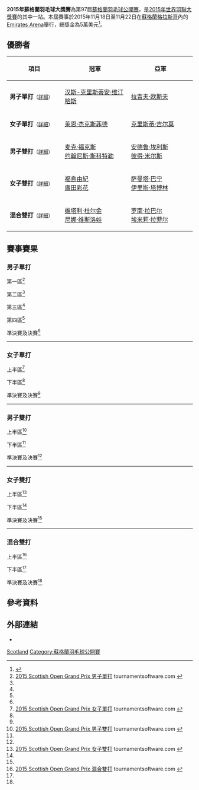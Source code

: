 {{noteTA|G1=Badminton}}
{{infobox badminton event
|name           = 2015年蘇格蘭羽毛球大獎賽
<!-- 注释出：|image          = Scottish Open Grand Prix.jpg -->
|size           = 250px
|caption        =
|dates          = 2015年11月18日－11月22日
|number_edition = 第97屆
|level          = 3B
|prize_money    = 5萬美元
|location       = {{SCO}}[[格拉斯哥|格拉斯哥]]
|venue          = [[Emirates_Arena|Emirates Arena]]
|previous       = 2014年蘇格蘭羽毛球大獎賽 
|next           = 2016年蘇格蘭羽毛球大獎賽
}}
'''2015年蘇格蘭羽毛球大獎賽'''為第97屆[[蘇格蘭羽毛球公開賽|蘇格蘭羽毛球公開賽]]，是[[2015年世界羽聯大獎賽|2015年世界羽聯大獎賽]]的其中一站。本屆賽事於2015年11月18日至11月22日在[[蘇格蘭|蘇格蘭]][[格拉斯哥|格拉斯哥]]內的[[Emirates_Arena|Emirates Arena]]舉行，總獎金為5萬美元<ref>{{cite web|title=Scottish Open Grand Prix - Tournament prospectus|url=http://www.bwfbadminton.org/file.aspx?id=653969&dl=1|publisher=BADMINTONscotland|accessdate=2015-11-21|archive-date=2016-03-05|archive-url=https://web.archive.org/web/20160305162032/http://www.bwfbadminton.org/file.aspx?id=653969&dl=1|dead-url=no}}{{en}}</ref>。

== 優勝者 ==
{| class=wikitable style="font-size:small"
!width="200"|項目
!width="250"|冠軍
!width="250"|亞軍
|-
|'''男子單打'''<small>（[[#男子單打|詳細]]）</small>
|{{flagicon|DEN}} [[汉斯-克里斯蒂安·维汀哈斯|汉斯-克里斯蒂安·维汀哈斯]]
|{{flagicon|ENG}} [[拉吉夫·欧斯夫|拉吉夫·欧斯夫]]
|-
|'''女子單打'''<small>（[[#女子單打|詳細]]）</small>
|{{flagicon|DEN}} [[萊恩·杰克斯菲德|萊恩·杰克斯菲德]]
|{{flagicon|SCO}} [[克里斯蒂·吉尔莫|克里斯蒂·吉尔莫]]
|-
|'''男子雙打'''<small>（[[#男子雙打|詳細]]）</small>
|{{flagicon|GER}} [[麦克·福克斯|麦克·福克斯]]<br/>{{flagicon|GER}} [[约翰尼斯·斯科特勒|约翰尼斯·斯科特勒]]
|{{flagicon|ENG}} [[安德鲁·埃利斯|安德鲁·埃利斯]]<br/>{{flagicon|ENG}} [[彼得·米尔斯|彼得·米尔斯]]
|-
|'''女子雙打'''<small>（[[#女子雙打|詳細]]）</small>
|{{flagicon|JPN}} [[福島由紀|福島由紀]]<br/>{{flagicon|JPN}} [[廣田彩花|廣田彩花]]
|{{flagicon|NED}} [[萨曼塔·巴宁|萨曼塔·巴宁]]<br/>{{flagicon|NED}} [[伊里斯·塔博林|伊里斯·塔博林]]
|-
|'''混合雙打'''<small>（[[#混合雙打|詳細]]）</small>
|{{flagicon|RUS}} [[维塔利·杜尔金|维塔利·杜尔金]]<br/>{{flagicon|RUS}} [[尼娜·维斯洛娃|尼娜·维斯洛娃]]
|{{flagicon|FRA}} [[罗南·拉巴尔|罗南·拉巴尔]]<br/>{{flagicon|FRA}} [[埃米莉·拉菲尔|埃米莉·拉菲尔]]
|}

== 賽事賽果 ==
=== 男子單打 ===
;第一區<ref name="MS">[http://bwf.tournamentsoftware.com/sport/draw.aspx?id=A021D6E8-C8D4-458D-8791-201B81EF7BCE&draw=2 2015 Scottish Open Grand Prix 男子單打] tournamentsoftware.com {{en}}</ref>
{{16TeamBracket-Compact-Tennis3
| RD1-seed01=1
| RD1-team01='''{{flagicon|DEN}} [[汉斯-克里斯蒂安·维汀哈斯|H-K·维汀哈斯]]
| RD1-score01-1=19
| RD1-score01-2='''21
| RD1-score01-3='''21
| RD1-seed02=
| RD1-team02={{flagicon|FRA}} [[卢卡斯·科维|卢卡斯·科维]]
| RD1-score02-1='''21
| RD1-score02-2=8
| RD1-score02-3=16

| RD1-seed03=
| RD1-team03='''{{flagicon|ENG}} [[Michael_Spencer-Smith|Michael Spencer-Smith]]
| RD1-score03-1=''15
| RD1-score03-2=
| RD1-score03-3=
| RD1-seed04=
| RD1-team04={{nowrap|{{flagicon|AUT}} [[马蒂亚斯·阿尔默|马蒂亚斯·阿尔默]] (中途退出)}}
| RD1-score04-1=''5
| RD1-score04-2=
| RD1-score04-3=

| RD1-seed05=13
| RD1-team05='''{{flagicon|POL}} [[阿德里安·齐奥尔科|阿德里安·齐奥尔科]]
| RD1-score05-1='''21
| RD1-score05-2='''21
| RD1-score05-3=
| RD1-seed06=Q2
| RD1-team06={{flagicon|ENG}} [[Oliver_Thompson|Oliver Thompson]]
| RD1-score06-1=9
| RD1-score06-2=9
| RD1-score06-3=

| RD1-seed07=
| RD1-team07='''{{flagicon|ENG}} [[安德鲁·史密斯_(羽毛球运动员)|安德鲁·史密斯]]
| RD1-score07-1='''21
| RD1-score07-2='''21
| RD1-score07-3=
| RD1-seed08=
| RD1-team08={{flagicon|USA}} [[萨塔瓦特·庞拉尔莱特|萨塔瓦特·庞拉尔莱特]]
| RD1-score08-1=17
| RD1-score08-2=14
| RD1-score08-3=

| RD1-seed09=7
| RD1-team09='''{{flagicon|RUS}} [[弗拉基米尔·马尔科夫|弗拉基米尔·马尔科夫]]
| RD1-score09-1='''21
| RD1-score09-2='''21
| RD1-score09-3=
| RD1-seed10=Q6
| RD1-team10={{flagicon|ENG}} [[Joel_Douse|Joel Douse]]
| RD1-score10-1=12
| RD1-score10-2=11
| RD1-score10-3=

| RD1-seed11=
| RD1-team11={{flagicon|DEN}} [[拉斯穆斯·弗莱德伯格|拉斯穆斯·弗莱德伯格]]
| RD1-score11-1=14
| RD1-score11-2='''21
| RD1-score11-3=21
| RD1-seed12=
| RD1-team12='''{{flagicon|GER}} [[迪特尔·杜马克|迪特尔·杜马克]]
| RD1-score12-1='''21
| RD1-score12-2=16
| RD1-score12-3='''23

| RD1-seed13=11
| RD1-team13='''{{flagicon|IND}} [[阿南·帕瓦尔|阿南·帕瓦尔]]
| RD1-score13-1='''21
| RD1-score13-2='''21
| RD1-score13-3=
| RD1-seed14=
| RD1-team14={{flagicon|SCO}} [[基兰·梅里利斯|基兰·梅里利斯]]
| RD1-score14-1=18
| RD1-score14-2=18
| RD1-score14-3=

| RD1-seed15=
| RD1-team15='''{{flagicon|SLO}} [[阿伦·罗伊|阿伦·罗伊]]
| RD1-score15-1='''21
| RD1-score15-2='''21
| RD1-score15-3=
| RD1-seed16=Q4
| RD1-team16={{flagicon|LUX}} [[罗伯特·曼恩|罗伯特·曼恩]]
| RD1-score16-1=13
| RD1-score16-2=7
| RD1-score16-3=

| RD2-seed01=1
| RD2-team01='''{{flagicon|DEN}} [[汉斯-克里斯蒂安·维汀哈斯|H-K·维汀哈斯]]
| RD2-score01-1='''21
| RD2-score01-2='''21
| RD2-score01-3=
| RD2-seed02=
| RD2-team02={{nowrap|{{flagicon|ENG}} [[Michael_Spencer-Smith|Michael Spencer-Smith]]}}
| RD2-score02-1=6
| RD2-score02-2=11
| RD2-score02-3=

| RD2-seed03=13
| RD2-team03='''{{flagicon|POL}} [[阿德里安·齐奥尔科|阿德里安·齐奥尔科]]
| RD2-score03-1='''21
| RD2-score03-2='''21
| RD2-score03-3=
| RD2-seed04=
| RD2-team04={{flagicon|ENG}} [[安德鲁·史密斯_(羽毛球运动员)|安德鲁·史密斯]]
| RD2-score04-1=11
| RD2-score04-2=9
| RD2-score04-3=

| RD2-seed05=7
| RD2-team05={{flagicon|RUS}} [[弗拉基米尔·马尔科夫|弗拉基米尔·马尔科夫]]
| RD2-score05-1=12
| RD2-score05-2='''21
| RD2-score05-3=16
| RD2-seed06=
| RD2-team06='''{{flagicon|GER}} [[迪特尔·杜马克|迪特尔·杜马克]]
| RD2-score06-1='''21
| RD2-score06-2=15
| RD2-score06-3='''21

| RD2-seed07=11
| RD2-team07='''{{flagicon|IND}} [[阿南·帕瓦尔|阿南·帕瓦尔]]
| RD2-score07-1='''21
| RD2-score07-2='''21
| RD2-score07-3=
| RD2-seed08=
| RD2-team08={{flagicon|SLO}} [[阿伦·罗伊|阿伦·罗伊]]
| RD2-score08-1=17
| RD2-score08-2=15
| RD2-score08-3=

| RD3-seed01=1
| RD3-team01='''{{flagicon|DEN}} [[汉斯-克里斯蒂安·维汀哈斯|H-K·维汀哈斯]]
| RD3-score01-1='''21
| RD3-score01-2='''21
| RD3-score01-3=
| RD3-seed02=13
| RD3-team02={{nowrap|{{flagicon|POL}} [[阿德里安·齐奥尔科|阿德里安·齐奥尔科]]}}
| RD3-score02-1=15
| RD3-score02-2=15
| RD3-score02-3=

| RD3-seed03=
| RD3-team03={{flagicon|GER}} [[迪特尔·杜马克|迪特尔·杜马克]]
| RD3-score03-1=13
| RD3-score03-2=13
| RD3-score03-3=
| RD3-seed04=11
| RD3-team04='''{{flagicon|IND}} [[阿南·帕瓦尔|阿南·帕瓦尔]]
| RD3-score04-1='''21
| RD3-score04-2='''21
| RD3-score04-3=

| RD4-seed01=1
| RD4-team01='''{{nowrap|{{flagicon|DEN}} [[汉斯-克里斯蒂安·维汀哈斯|H-K·维汀哈斯]]}}
| RD4-score01-1=12
| RD4-score01-2='''21
| RD4-score01-3='''21
| RD4-seed02=11
| RD4-team02={{flagicon|IND}} [[阿南·帕瓦尔|阿南·帕瓦尔]]
| RD4-score02-1='''21
| RD4-score02-2=10
| RD4-score02-3=13
}}
;第二區<ref name="MS"/>
{{16TeamBracket-Compact-Tennis3
| RD1-seed01=3
| RD1-team01={{flagicon|IRL}} [[斯科特·埃文斯|斯科特·埃文斯]]
| RD1-score01-1=16
| RD1-score01-2=18
| RD1-score01-3=
| RD1-seed02=Q3
| RD1-team02='''{{flagicon|TPE}} [[李佳豪|李佳豪]]
| RD1-score02-1='''21
| RD1-score02-2='''21
| RD1-score02-3=

| RD1-seed03=
| RD1-team03={{nowrap|{{flagicon|LTU}} [[凯斯图蒂斯·纳维茨卡斯|凯斯图蒂斯·纳维茨卡斯]]}}
| RD1-score03-1=16
| RD1-score03-2=19
| RD1-score03-3=
| RD1-seed04=
| RD1-team04='''{{flagicon|SWE}} [[马蒂亚斯·博里|马蒂亚斯·博里]]
| RD1-score04-1='''21
| RD1-score04-2='''21
| RD1-score04-3=

| RD1-seed05=15
| RD1-team05='''{{flagicon|BEL}} [[谭雨涵|谭雨涵]]
| RD1-score05-1='''21
| RD1-score05-2='''21
| RD1-score05-3=
| RD1-seed06=
| RD1-team06={{flagicon|CZE}} [[亚当·曼德雷克|亚当·曼德雷克]]
| RD1-score06-1=14
| RD1-score06-2=18
| RD1-score06-3=

| RD1-seed07=
| RD1-team07={{flagicon|POL}} [[马特乌什·杜博夫斯基|马特乌什·杜博夫斯基]]
| RD1-score07-1='''21
| RD1-score07-2=11
| RD1-score07-3=19
| RD1-seed08=
| RD1-team08='''{{flagicon|SCO}} [[本·托蘭斯|本·托蘭斯]]
| RD1-score08-1='''21
| RD1-score08-2=11
| RD1-score08-3=19

| RD1-seed09=5
| RD1-team09='''{{flagicon|EST}} [[劳尔·穆斯特|劳尔·穆斯特]]
| RD1-score09-1='''21
| RD1-score09-2='''21
| RD1-score09-3=
| RD1-seed10=
| RD1-team10={{flagicon|NED}} [[埃里克·迈斯|埃里克·迈斯]]
| RD1-score10-1=19
| RD1-score10-2=14
| RD1-score10-3=

| RD1-seed11=
| RD1-team11={{flagicon|ENG}} [[里斯·沃克|里斯·沃克]]
| RD1-score11-1=20
| RD1-score11-2='''21
| RD1-score11-3=13
| RD1-seed12=
| RD1-team12='''{{flagicon|FIN}} [[埃图·海诺|埃图·海诺]]
| RD1-score12-1='''22
| RD1-score12-2=14
| RD1-score12-3='''21

| RD1-seed13=10
| RD1-team13={{flagicon|UKR}} [[德米特罗·扎瓦德斯基|德米特罗·扎瓦德斯基]]
| RD1-score13-1='''21
| RD1-score13-2=16
| RD1-score13-3=20
| RD1-seed14=
| RD1-team14='''{{flagicon|DEN}} [[克里斯蒂安·林德·汤姆森|C·L·汤姆森]]
| RD1-score14-1=13
| RD1-score14-2='''21
| RD1-score14-3='''22

| RD1-seed15=
| RD1-team15={{flagicon|ALG}} [[穆罕默德·阿卜杜勒拉希姆·贝拉尔比|M·A·贝拉尔比]] (退賽)
| RD1-score15-1=
| RD1-score15-2=
| RD1-score15-3=
| RD1-seed16=
| RD1-team16='''{{flagicon|ENG}} [[托比·潘迪|托比·潘迪]]
| RD1-score16-1=
| RD1-score16-2=
| RD1-score16-3=

| RD2-seed01=Q3
| RD2-team01='''{{flagicon|TPE}} [[李佳豪|李佳豪]]
| RD2-score01-1='''21
| RD2-score01-2='''21
| RD2-score01-3=
| RD2-seed02=
| RD2-team02={{nowrap|{{flagicon|SWE}} [[马蒂亚斯·博里|马蒂亚斯·博里]]}}
| RD2-score02-1=19
| RD2-score02-2=17
| RD2-score02-3=

| RD2-seed03=15
| RD2-team03='''{{flagicon|BEL}} [[谭雨涵|谭雨涵]]
| RD2-score03-1='''22
| RD2-score03-2='''21
| RD2-score03-3=
| RD2-seed04=
| RD2-team04={{flagicon|SCO}} [[本·托蘭斯|本·托蘭斯]]
| RD2-score04-1=20
| RD2-score04-2=15
| RD2-score04-3=

| RD2-seed05=5
| RD2-team05={{flagicon|EST}} [[劳尔·穆斯特|劳尔·穆斯特]]
| RD2-score05-1='''21
| RD2-score05-2=16
| RD2-score05-3='''21
| RD2-seed06=
| RD2-team06={{flagicon|FIN}} [[埃图·海诺|埃图·海诺]]
| RD2-score06-1=17
| RD2-score06-2='''21
| RD2-score06-3=10

| RD2-seed07=
| RD2-team07={{flagicon|DEN}} [[克里斯蒂安·林德·汤姆森|C·L·汤姆森]]
| RD2-score07-1=13
| RD2-score07-2=13
| RD2-score07-3=
| RD2-seed08=
| RD2-team08='''{{flagicon|ENG}} [[托比·潘迪|托比·潘迪]]
| RD2-score08-1='''21
| RD2-score08-2='''21
| RD2-score08-3=

| RD3-seed01=Q3
| RD3-team01={{flagicon|TPE}} [[李佳豪|李佳豪]]
| RD3-score01-1=17
| RD3-score01-2=19
| RD3-score01-3=
| RD3-seed02=15
| RD3-team02='''{{flagicon|BEL}} [[谭雨涵|谭雨涵]]
| RD3-score02-1='''21
| RD3-score02-2='''21
| RD3-score02-3=

| RD3-seed03=5
| RD3-team03='''{{nowrap|{{flagicon|EST}} [[劳尔·穆斯特|劳尔·穆斯特]]}}
| RD3-score03-1='''21
| RD3-score03-2='''21
| RD3-score03-3=
| RD3-seed04=
| RD3-team04={{flagicon|ENG}} [[托比·潘迪|托比·潘迪]]
| RD3-score04-1=18
| RD3-score04-2=9
| RD3-score04-3=

| RD4-seed01=15
| RD4-team01={{flagicon|BEL}} [[谭雨涵|谭雨涵]]
| RD4-score01-1=18
| RD4-score01-2=8
| RD4-score01-3=
| RD4-seed02=5
| RD4-team02='''{{nowrap|{{flagicon|EST}} [[劳尔·穆斯特|劳尔·穆斯特]]}}
| RD4-score02-1='''21
| RD4-score02-2='''21
| RD4-score02-3=
}}
;第三區<ref name="MS"/>
{{16TeamBracket-Compact-Tennis3
| RD1-seed01=PFQ
| RD1-team01='''{{flagicon|ENG}} [[Rohan_Midha|Rohan Midha]]
| RD1-score01-1='''21
| RD1-score01-2=''17
| RD1-score01-3=
| RD1-seed02=
| RD1-team02={{nowrap|{{flagicon|SUI}} [[Mathias_Bonny|Mathias Bonny]] (中途退出)}}
| RD1-score02-1=17
| RD1-score02-2=''7
| RD1-score02-3=

| RD1-seed03=
| RD1-team03={{flagicon|IRL}} [[乔舒亚·马吉|乔舒亚·马吉]]
| RD1-score03-1=16
| RD1-score03-2=13
| RD1-score03-3=
| RD1-seed04=14
| RD1-team04='''{{flagicon|AUT}} [[大卫·奥伯诺斯特勒|大卫·奥伯诺斯特勒]]
| RD1-score04-1='''21
| RD1-score04-2='''21
| RD1-score04-3=

| RD1-seed05=Q5
| RD1-team05={{flagicon|ENG}} [[Ngan_Heng_Lin|Ngan Heng Lin]]
| RD1-score05-1=11
| RD1-score05-2=9
| RD1-score05-3=
| RD1-seed06=
| RD1-team06='''{{flagicon|SLO}} [[伊斯托克·乌特鲁萨|伊斯托克·乌特鲁萨]]
| RD1-score06-1='''21
| RD1-score06-2='''21
| RD1-score06-3=

| RD1-seed07=PFQ
| RD1-team07={{flagicon|AUT}} [[Wolfgang_Gnedt|Wolfgang Gnedt]]
| RD1-score07-1=15
| RD1-score07-2=12
| RD1-score07-3=
| RD1-seed08=6
| RD1-team08='''{{flagicon|ISR}} [[米沙·西尔伯曼|米沙·西尔伯曼]]
| RD1-score08-1='''21
| RD1-score08-2='''21
| RD1-score08-3=

| RD1-seed09=
| RD1-team09='''{{flagicon|POL}} [[麦克·罗加尔斯基|麦克·罗加尔斯基]]
| RD1-score09-1=17
| RD1-score09-2='''21
| RD1-score09-3='''21
| RD1-seed10=
| RD1-team10={{flagicon|SCO}} [[马修·卡德尔|马修·卡德尔]]
| RD1-score10-1='''21
| RD1-score10-2=19
| RD1-score10-3=9

| RD1-seed11=
| RD1-team11='''{{flagicon|NED}} [[尼克·弗兰斯曼|尼克·弗兰斯曼]]
| RD1-score11-1='''21
| RD1-score11-2='''21
| RD1-score11-3=
| RD1-seed12=12
| RD1-team12={{flagicon|FRA}} [[托马斯·鲁克塞尔|托马斯·鲁克塞尔]]
| RD1-score12-1=13
| RD1-score12-2=7
| RD1-score12-3=

| RD1-seed13=
| RD1-team13='''{{flagicon|ENG}} [[山姆·帕森斯|山姆·帕森斯]]
| RD1-score13-1='''21
| RD1-score13-2='''22
| RD1-score13-3=
| RD1-seed14=
| RD1-team14={{flagicon|IND}} [[Aditya_Prakash|Aditya Prakash]]
| RD1-score14-1=4
| RD1-score14-2=20
| RD1-score14-3=

| RD1-seed15=
| RD1-team15='''{{flagicon|DEN}} [[金·布鲁恩|金·布鲁恩]]
| RD1-score15-1='''21
| RD1-score15-2='''23
| RD1-score15-3=
| RD1-seed16=
| RD1-team16={{flagicon|ESP}} [[巴勃罗·阿维安|巴勃罗·阿维安]]
| RD1-score16-1=18
| RD1-score16-2=21
| RD1-score16-3=

| RD2-seed01=PFQ
| RD2-team01={{flagicon|ENG}} [[Rohan_Midha|Rohan Midha]]
| RD2-score01-1=9
| RD2-score01-2=12
| RD2-score01-3=
| RD2-seed02=14
| RD2-team02='''{{nowrap|{{flagicon|AUT}} [[大卫·奥伯诺斯特勒|大卫·奥伯诺斯特勒]]}}
| RD2-score02-1='''21
| RD2-score02-2='''21
| RD2-score02-3=

| RD2-seed03=
| RD2-team03='''{{flagicon|SLO}} [[伊斯托克·乌特鲁萨|伊斯托克·乌特鲁萨]]
| RD2-score03-1=13
| RD2-score03-2='''21
| RD2-score03-3='''21
| RD2-seed04=
| RD2-team04={{flagicon|ISR}} [[米沙·西尔伯曼|米沙·西尔伯曼]]
| RD2-score04-1='''21
| RD2-score04-2=11
| RD2-score04-3=11

| RD2-seed05=
| RD2-team05={{flagicon|POL}} [[麦克·罗加尔斯基|麦克·罗加尔斯基]]
| RD2-score05-1=14
| RD2-score05-2=22
| RD2-score05-3=
| RD2-seed06=
| RD2-team06='''{{flagicon|NED}} [[尼克·弗兰斯曼|尼克·弗兰斯曼]]
| RD2-score06-1='''21
| RD2-score06-2='''24
| RD2-score06-3=

| RD2-seed07=
| RD2-team07={{flagicon|ENG}} [[山姆·帕森斯|山姆·帕森斯]]
| RD2-score07-1='''21
| RD2-score07-2=16
| RD2-score07-3=11
| RD2-seed08=
| RD2-team08='''{{flagicon|DEN}} [[金·布鲁恩|金·布鲁恩]]
| RD2-score08-1=18
| RD2-score08-2='''21
| RD2-score08-3='''21

| RD3-seed01=14
| RD3-team01='''{{flagicon|AUT}} [[大卫·奥伯诺斯特勒|大卫·奥伯诺斯特勒]]
| RD3-score01-1=13
| RD3-score01-2='''21
| RD3-score01-3='''21
| RD3-seed02=
| RD3-team02={{flagicon|SLO}} [[伊斯托克·乌特鲁萨|伊斯托克·乌特鲁萨]]
| RD3-score02-1='''21
| RD3-score02-2=12
| RD3-score02-3=12

| RD3-seed03=
| RD3-team03={{nowrap|{{flagicon|NED}} [[尼克·弗兰斯曼|尼克·弗兰斯曼]] (中途退出)}}
| RD3-score03-1=16
| RD3-score03-2=''9
| RD3-score03-3=
| RD3-seed04=
| RD3-team04='''{{flagicon|DEN}} [[金·布鲁恩|金·布鲁恩]]
| RD3-score04-1='''21
| RD3-score04-2=''15
| RD3-score04-3=

| RD4-seed01=14
| RD4-team01={{nowrap|{{flagicon|AUT}} [[大卫·奥伯诺斯特勒|大卫·奥伯诺斯特勒]]}}
| RD4-score01-1=16
| RD4-score01-2=11
| RD4-score01-3=
| RD4-seed02=
| RD4-team02='''{{flagicon|DEN}} [[金·布鲁恩|金·布鲁恩]]
| RD4-score02-1='''21
| RD4-score02-2='''21
| RD4-score02-3=
}}
;第四區<ref name="MS"/>
{{16TeamBracket-Compact-Tennis3
| RD1-seed01=
| RD1-team01='''{{flagicon|ENG}} [[亚历克斯·莱恩_(羽毛球运动员)|亚历克斯·莱恩]]
| RD1-score01-1='''21
| RD1-score01-2='''21
| RD1-score01-3=
| RD1-seed02=PFQ
| RD1-team02={{nowrap|{{flagicon|LTU}} [[波维拉斯·巴尔图西斯|波维拉斯·巴尔图西斯]]}}
| RD1-score02-1=19
| RD1-score02-2=15
| RD1-score02-3=

| RD1-seed03=
| RD1-team03={{flagicon|ALG}} [[阿德尔·哈梅克|阿德尔·哈梅克]] (退賽)
| RD1-score03-1=
| RD1-score03-2=
| RD1-score03-3=
| RD1-seed04=9
| RD1-team04='''{{flagicon|FIN}} [[维莱·朗|维莱·朗]]
| RD1-score04-1=
| RD1-score04-2=
| RD1-score04-3=

| RD1-seed05=Q7
| RD1-team05='''{{flagicon|ENG}} [[Alex_Marritt|Alex Marritt]]
| RD1-score05-1='''21
| RD1-score05-2='''21
| RD1-score05-3=
| RD1-seed06=Q8
| RD1-team06={{flagicon|ENG}} [[約翰尼·托朱森|約翰尼·托朱森]]
| RD1-score06-1=15
| RD1-score06-2=12
| RD1-score06-3=

| RD1-seed07=
| RD1-team07={{flagicon|UKR}} [[阿提姆·波奇塔列夫|阿提姆·波奇塔列夫]]
| RD1-score07-1=13
| RD1-score07-2=14
| RD1-score07-3=
| RD1-seed08=8
| RD1-team08='''{{flagicon|DEN}} [[埃米尔·霍尔斯特|埃米尔·霍尔斯特]]
| RD1-score08-1='''21
| RD1-score08-2='''21
| RD1-score08-3=

| RD1-seed09=Q1
| RD1-team09={{flagicon|ENG}} [[大卫·琼斯_(羽毛球运动员)|大卫·琼斯]]
| RD1-score09-1='''21
| RD1-score09-2=15
| RD1-score09-3=11
| RD1-seed10=
| RD1-team10='''{{flagicon|MAS}} [[鄭健祥|鄭健祥]]
| RD1-score10-1=19
| RD1-score10-2='''21
| RD1-score10-3='''21

| RD1-seed11=
| RD1-team11='''{{flagicon|ENG}} [[Darren_Adamson|Darren Adamson]]
| RD1-score11-1='''21
| RD1-score11-2='''21
| RD1-score11-3=
| RD1-seed12=PFQ
| RD1-team12={{flagicon|ENG}} [[Joshua_Young|Joshua Young]]
| RD1-score12-1=11
| RD1-score12-2=19
| RD1-score12-3=

| RD1-seed13=
| RD1-team13={{flagicon|GER}} [[丹尼尔·班茨|丹尼尔·班茨]]
| RD1-score13-1=4
| RD1-score13-2=14
| RD1-score13-3=
| RD1-seed14=
| RD1-team14='''{{flagicon|FRA}} [[卢卡斯·克拉尔布特|卢卡斯·克拉尔布特]]
| RD1-score14-1='''21
| RD1-score14-2='''21
| RD1-score14-3=

| RD1-seed15=
| RD1-team15={{flagicon|CZE}} [[彼得·考卡尔|彼得·考卡尔]]
| RD1-score15-1=15
| RD1-score15-2=8
| RD1-score15-3=
| RD1-seed16=2
| RD1-team16='''{{flagicon|ENG}} [[拉吉夫·欧斯夫|拉吉夫·欧斯夫]]
| RD1-score16-1='''21
| RD1-score16-2='''21
| RD1-score16-3=

| RD2-seed01=
| RD2-team01={{flagicon|ENG}} [[亚历克斯·莱恩_(羽毛球运动员)|亚历克斯·莱恩]]
| RD2-score01-1='''21
| RD2-score01-2=13
| RD2-score01-3=14
| RD2-seed02=9
| RD2-team02='''{{flagicon|FIN}} [[维莱·朗|维莱·朗]]
| RD2-score02-1=16
| RD2-score02-2='''21
| RD2-score02-3='''21

| RD2-seed03=Q7
| RD2-team03={{flagicon|ENG}} [[Alex_Marritt|Alex Marritt]]
| RD2-score03-1=14
| RD2-score03-2=16
| RD2-score03-3=
| RD2-seed04=8
| RD2-team04='''{{flagicon|DEN}} [[埃米尔·霍尔斯特|埃米尔·霍尔斯特]]
| RD2-score04-1='''21
| RD2-score04-2='''21
| RD2-score04-3=

| RD2-seed05=
| RD2-team05='''{{flagicon|MAS}} [[鄭健祥|鄭健祥]]
| RD2-score05-1='''21
| RD2-score05-2='''21
| RD2-score05-3=
| RD2-seed06=
| RD2-team06={{flagicon|ENG}} [[Darren_Adamson|Darren Adamson]]
| RD2-score06-1=18
| RD2-score06-2=14
| RD2-score06-3=

| RD2-seed07=
| RD2-team07={{nowrap|{{flagicon|FRA}} [[卢卡斯·克拉尔布特|卢卡斯·克拉尔布特]]}}
| RD2-score07-1=18
| RD2-score07-2=8
| RD2-score07-3=
| RD2-seed08=2
| RD2-team08='''{{flagicon|ENG}} [[拉吉夫·欧斯夫|拉吉夫·欧斯夫]]
| RD2-score08-1='''21
| RD2-score08-2='''21
| RD2-score08-3=

| RD3-seed01=9
| RD3-team01={{flagicon|FIN}} [[维莱·朗|维莱·朗]]
| RD3-score01-1=16
| RD3-score01-2=8
| RD3-score01-3=
| RD3-seed02=8
| RD3-team02='''{{nowrap|{{flagicon|DEN}} [[埃米尔·霍尔斯特|埃米尔·霍尔斯特]]}}
| RD3-score02-1='''21
| RD3-score02-2='''21
| RD3-score02-3=

| RD3-seed03=
| RD3-team03={{flagicon|MAS}} [[鄭健祥|鄭健祥]]
| RD3-score03-1=8
| RD3-score03-2=11
| RD3-score03-3=
| RD3-seed04=2
| RD3-team04='''{{flagicon|ENG}} [[拉吉夫·欧斯夫|拉吉夫·欧斯夫]]
| RD3-score04-1='''21
| RD3-score04-2='''21
| RD3-score04-3=

| RD4-seed01=8
| RD4-team01={{nowrap|{{flagicon|DEN}} [[埃米尔·霍尔斯特|埃米尔·霍尔斯特]]}}
| RD4-score01-1=12
| RD4-score01-2=11
| RD4-score01-3=
| RD4-seed02=2
| RD4-team02='''{{flagicon|ENG}} [[拉吉夫·欧斯夫|拉吉夫·欧斯夫]]
| RD4-score02-1='''21
| RD4-score02-2='''21
| RD4-score02-3=
}}
;準決賽及決賽<ref name="MS"/>
{{4TeamBracket-Tennis3-v2
| team-width=200
| RD1-seed1=1
| RD1-team1='''{{flagicon|DEN}} [[汉斯-克里斯蒂安·维汀哈斯|汉斯-克里斯蒂安·维汀哈斯]]
| RD1-score1-1='''21
| RD1-score1-2='''21
| RD1-score1-3=
| RD1-seed2=5
| RD1-team2={{flagicon|EST}} [[劳尔·穆斯特|劳尔·穆斯特]]
| RD1-score2-1=11
| RD1-score2-2=16
| RD1-score2-3=

| RD1-seed3=
| RD1-team3={{flagicon|DEN}} [[金·布鲁恩|金·布鲁恩]]
| RD1-score3-1=16
| RD1-score3-2=7
| RD1-score3-3=
| RD1-seed4=2
| RD1-team4='''{{flagicon|ENG}} [[拉吉夫·欧斯夫|拉吉夫·欧斯夫]]
| RD1-score4-1='''21
| RD1-score4-2='''21
| RD1-score4-3=

| RD2-seed1=1
| RD2-team1='''{{flagicon|DEN}} [[汉斯-克里斯蒂安·维汀哈斯|汉斯-克里斯蒂安·维汀哈斯]]
| RD2-score1-1='''21
| RD2-score1-2=11
| RD2-score1-3='''21
| RD2-seed2=2
| RD2-team2={{flagicon|ENG}} [[拉吉夫·欧斯夫|拉吉夫·欧斯夫]]
| RD2-score2-1=19
| RD2-score2-2='''21
| RD2-score2-3=16
}}
----

=== 女子單打 ===
;上半區<ref name="WS">[http://bwf.tournamentsoftware.com/sport/draw.aspx?id=A021D6E8-C8D4-458D-8791-201B81EF7BCE&draw=4 2015 Scottish Open Grand Prix 女子單打] tournamentsoftware.com {{en}}</ref>
{{16TeamBracket-Compact-Tennis3
| RD1-seed01=1
| RD1-team01='''{{flagicon|SCO}} [[克里斯蒂·吉尔莫|克里斯蒂·吉尔莫]]
| RD1-score01-1='''21
| RD1-score01-2='''21
| RD1-score01-3=
| RD1-seed02=Q3
| RD1-team02={{flagicon|SCO}} [[茱莉·麦克弗森|茱莉·麦克弗森]]
| RD1-score02-1=6
| RD1-score02-2=7
| RD1-score02-3=

| RD1-seed03=
| RD1-team03='''{{flagicon|DEN}} [[纳塔利娅·科克·罗泽|纳塔利娅·科克·罗泽]]
| RD1-score03-1=16
| RD1-score03-2='''21
| RD1-score03-3='''21
| RD1-seed04=Q2
| RD1-team04={{flagicon|JPN}} [[廣田彩花|廣田彩花]]
| RD1-score04-1='''21
| RD1-score04-2=19
| RD1-score04-3=15

| RD1-seed05=7
| RD1-team05={{flagicon|SUI}} [[萨布丽娜·贾奎特|萨布丽娜·贾奎特]]
| RD1-score05-1=20
| RD1-score05-2='''21
| RD1-score05-3=17
| RD1-seed06=
| RD1-team06='''{{flagicon|FIN}} [[艾里·米凯拉|艾里·米凯拉]]
| RD1-score06-1='''22
| RD1-score06-2=18
| RD1-score06-3='''21

| RD1-seed07=
| RD1-team07={{flagicon|TPE}} [[李佳馨|李佳馨]]
| RD1-score07-1=16
| RD1-score07-2=6
| RD1-score07-3=
| RD1-seed08=
| RD1-team08='''{{flagicon|JPN}} [[峰步美|峰步美]]
| RD1-score08-1='''21
| RD1-score08-2='''21
| RD1-score08-3=

| RD1-seed09=3
| RD1-team09={{flagicon|GER}} [[卡琳·施纳泽|卡琳·施纳泽]]
| RD1-score09-1='''21
| RD1-score09-2=13
| RD1-score09-3=15
| RD1-seed10=
| RD1-team10='''{{flagicon|RUS}} [[娜塔莉亚·佩米诺娃|娜塔莉亚·佩米诺娃]]
| RD1-score10-1=11
| RD1-score10-2='''21
| RD1-score10-3='''21

| RD1-seed11=PFQ
| RD1-team11={{flagicon|SVK}} [[玛蒂娜·雷皮斯卡|玛蒂娜·雷皮斯卡]]
| RD1-score11-1=11
| RD1-score11-2=9
| RD1-score11-3=
| RD1-seed12=
| RD1-team12='''{{nowrap|{{flagicon|NED}} [[苏拉娅·德维什·艾贝尔根|苏拉娅·德维什·艾贝尔根]]}}
| RD1-score12-1='''21
| RD1-score12-2='''21
| RD1-score12-3=

| RD1-seed13=8
| RD1-team13={{flagicon|BUL}} [[佩蒂娅·内德尔奇娃|佩蒂娅·内德尔奇娃]]
| RD1-score13-1=11
| RD1-score13-2='''21
| RD1-score13-3=11
| RD1-seed14=
| RD1-team14='''{{flagicon|DEN}} [[安娜·蒂亚·马德森|安娜·蒂亚·马德森]]
| RD1-score14-1='''21
| RD1-score14-2=12
| RD1-score14-3='''21

| RD1-seed15=
| RD1-team15={{flagicon|MAS}} [[謝沂逾|謝沂逾]]
| RD1-score15-1=14
| RD1-score15-2=17
| RD1-score15-3=
| RD1-seed16=
| RD1-team16='''{{flagicon|ENG}} [[方丹·米卡·查普曼|方丹·米卡·查普曼]]
| RD1-score16-1='''21
| RD1-score16-2='''21
| RD1-score16-3=

| RD2-seed01=1
| RD2-team01='''{{flagicon|SCO}} [[克里斯蒂·吉尔莫|克里斯蒂·吉尔莫]]
| RD2-score01-1='''21
| RD2-score01-2='''21
| RD2-score01-3=
| RD2-seed02=
| RD2-team02={{nowrap|{{flagicon|DEN}} [[纳塔利娅·科克·罗泽|纳塔利娅·科克·罗泽]]}}
| RD2-score02-1=10
| RD2-score02-2=15
| RD2-score02-3=

| RD2-seed03=
| RD2-team03={{flagicon|FIN}} [[艾里·米凯拉|艾里·米凯拉]]
| RD2-score03-1=18
| RD2-score03-2=13
| RD2-score03-3=
| RD2-seed04=
| RD2-team04='''{{flagicon|JPN}} [[峰步美|峰步美]]
| RD2-score04-1='''21
| RD2-score04-2='''21
| RD2-score04-3=

| RD2-seed05=
| RD2-team05={{flagicon|RUS}} [[娜塔莉亚·佩米诺娃|娜塔莉亚·佩米诺娃]]
| RD2-score05-1=20
| RD2-score05-2=9
| RD2-score05-3=
| RD2-seed06=
| RD2-team06='''{{flagicon|NED}} [[苏拉娅·德维什·艾贝尔根|S·艾贝尔根]]
| RD2-score06-1='''22
| RD2-score06-2='''21
| RD2-score06-3=

| RD2-seed07=
| RD2-team07='''{{flagicon|DEN}} [[安娜·蒂亚·马德森|安娜·蒂亚·马德森]]
| RD2-score07-1='''21
| RD2-score07-2='''21
| RD2-score07-3=
| RD2-seed08=
| RD2-team08={{flagicon|ENG}} [[方丹·米卡·查普曼|方丹·米卡·查普曼]]
| RD2-score08-1=16
| RD2-score08-2=14
| RD2-score08-3=

| RD3-seed01=1
| RD3-team01='''{{flagicon|SCO}} [[克里斯蒂·吉尔莫|克里斯蒂·吉尔莫]]
| RD3-score01-1='''21
| RD3-score01-2='''21
| RD3-score01-3=
| RD3-seed02=
| RD3-team02={{flagicon|JPN}} [[峰步美|峰步美]]
| RD3-score02-1=19
| RD3-score02-2=14
| RD3-score02-3=

| RD3-seed03=
| RD3-team03={{flagicon|NED}} [[苏拉娅·德维什·艾贝尔根|S·艾贝尔根]]
| RD3-score03-1=16
| RD3-score03-2=9
| RD3-score03-3=
| RD3-seed04=
| RD3-team04='''{{nowrap|{{flagicon|DEN}} [[安娜·蒂亚·马德森|安娜·蒂亚·马德森]]}}
| RD3-score04-1='''21
| RD3-score04-2='''21
| RD3-score04-3=

| RD4-seed01=1
| RD4-team01='''{{nowrap|{{flagicon|SCO}} [[克里斯蒂·吉尔莫|克里斯蒂·吉尔莫]]}}
| RD4-score01-1=17
| RD4-score01-2='''21
| RD4-score01-3='''21
| RD4-seed02=
| RD4-team02={{flagicon|DEN}} [[安娜·蒂亚·马德森|安娜·蒂亚·马德森]]
| RD4-score02-1='''21
| RD4-score02-2=11
| RD4-score02-3=13
}}
;下半區<ref name="WS"/>
{{16TeamBracket-Compact-Tennis3
| RD1-seed01=Q1
| RD1-team01='''{{flagicon|JPN}} [[福島由紀|福島由紀]]
| RD1-score01-1='''21
| RD1-score01-2='''21
| RD1-score01-3=
| RD1-seed02=Q4
| RD1-team02={{flagicon|DEN}} [[茱莉·芬尼-易普森|茱莉·芬尼-易普森]]
| RD1-score02-1=12
| RD1-score02-2=11
| RD1-score02-3=

| RD1-seed03=
| RD1-team03='''{{flagicon|FRA}} [[戴尔芬·兰萨克|戴尔芬·兰萨克]]
| RD1-score03-1='''21
| RD1-score03-2='''21
| RD1-score03-3=
| RD1-seed04=6
| RD1-team04={{flagicon|IRL}} [[克洛伊·马吉|克洛伊·马吉]]
| RD1-score04-1=18
| RD1-score04-2=14
| RD1-score04-3=

| RD1-seed05=
| RD1-team05={{flagicon|DEN}} [[梅蒂·波尔森|梅蒂·波尔森]]
| RD1-score05-1=19
| RD1-score05-2=10
| RD1-score05-3=
| RD1-seed06=
| RD1-team06='''{{flagicon|GER}} [[奥尔佳·科农|奥尔佳·科农]]
| RD1-score06-1='''21
| RD1-score06-2='''21
| RD1-score06-3=

| RD1-seed07=
| RD1-team07={{flagicon|MRI}} [[凯特·甫·库内|凯特·甫·库内]]
| RD1-score07-1=6
| RD1-score07-2=9
| RD1-score07-3=
| RD1-seed08=4
| RD1-team08='''{{flagicon|DEN}} [[萊恩·杰克斯菲德|萊恩·杰克斯菲德]]
| RD1-score08-1='''21
| RD1-score08-2='''21
| RD1-score08-3=

| RD1-seed09=
| RD1-team09={{flagicon|SVK}} [[扬娜·齐兹纳罗娃|扬娜·齐兹纳罗娃]]
| RD1-score09-1=12
| RD1-score09-2=12
| RD1-score09-3=
| RD1-seed10=
| RD1-team10='''{{flagicon|ENG}} [[克洛伊·比尔切|克洛伊·比尔切]]
| RD1-score10-1='''21
| RD1-score10-2='''21
| RD1-score10-3=

| RD1-seed11=
| RD1-team11={{flagicon|RUS}} [[克谢尼娅·波利卡波娃|克谢尼娅·波利卡波娃]]
| RD1-score11-1='''21
| RD1-score11-2=21
| RD1-score11-3=17
| RD1-seed12=5
| RD1-team12='''{{flagicon|BUL}} [[琳达·塞奇妮|琳达·塞奇妮]]
| RD1-score12-1=17
| RD1-score12-2='''23
| RD1-score12-3='''21

| RD1-seed13=
| RD1-team13={{flagicon|CRO}} [[多萝蒂亚·苏塔拉|多萝蒂亚·苏塔拉]]
| RD1-score13-1=9
| RD1-score13-2=19
| RD1-score13-3=
| RD1-seed14=
| RD1-team14='''{{flagicon|FIN}} [[南纳·瓦尼奥|南纳·瓦尼奥]]
| RD1-score14-1='''21
| RD1-score14-2='''21
| RD1-score14-3=

| RD1-seed15=
| RD1-team15={{flagicon|IND}} [[坦维·拉达|坦维·拉达]]
| RD1-score15-1='''21
| RD1-score15-2=14
| RD1-score15-3=15
| RD1-seed16=2
| RD1-team16='''{{nowrap|{{flagicon|ESP}} [[比阿特丽斯·科拉莱斯|比阿特丽斯·科拉莱斯]]}}
| RD1-score16-1=18
| RD1-score16-2='''21
| RD1-score16-3='''21

| RD2-seed01=Q1
| RD2-team01='''{{flagicon|JPN}} [[福島由紀|福島由紀]]
| RD2-score01-1=20
| RD2-score01-2='''21
| RD2-score01-3='''21
| RD2-seed02=
| RD2-team02={{flagicon|FRA}} [[戴尔芬·兰萨克|戴尔芬·兰萨克]]
| RD2-score02-1='''22
| RD2-score02-2=13
| RD2-score02-3=11

| RD2-seed03=
| RD2-team03={{flagicon|GER}} [[奥尔佳·科农|奥尔佳·科农]]
| RD2-score03-1=15
| RD2-score03-2='''21
| RD2-score03-3=9
| RD2-seed04=4
| RD2-team04='''{{flagicon|DEN}} [[萊恩·杰克斯菲德|萊恩·杰克斯菲德]]
| RD2-score04-1='''21
| RD2-score04-2=15
| RD2-score04-3='''21

| RD2-seed05=
| RD2-team05={{flagicon|ENG}} [[克洛伊·比尔切|克洛伊·比尔切]]
| RD2-score05-1='''23
| RD2-score05-2=17
| RD2-score05-3=9
| RD2-seed06=5
| RD2-team06='''{{flagicon|BUL}} [[琳达·塞奇妮|琳达·塞奇妮]]
| RD2-score06-1=21
| RD2-score06-2='''21
| RD2-score06-3='''21

| RD2-seed07=
| RD2-team07={{flagicon|FIN}} [[南纳·瓦尼奥|南纳·瓦尼奥]]
| RD2-score07-1=17
| RD2-score07-2=19
| RD2-score07-3=
| RD2-seed08=2
| RD2-team08='''{{nowrap|{{flagicon|ESP}} [[比阿特丽斯·科拉莱斯|比阿特丽斯·科拉莱斯]]}}
| RD2-score08-1='''21
| RD2-score08-2='''21
| RD2-score08-3=

| RD3-seed01=Q1
| RD3-team01={{flagicon|JPN}} [[福島由紀|福島由紀]]
| RD3-score01-1='''21
| RD3-score01-2=21
| RD3-score01-3=18
| RD3-seed02=4
| RD3-team02='''{{flagicon|DEN}} [[萊恩·杰克斯菲德|萊恩·杰克斯菲德]]
| RD3-score02-1=19
| RD3-score02-2='''23
| RD3-score02-3='''21

| RD3-seed03=5
| RD3-team03={{flagicon|BUL}} [[琳达·塞奇妮|琳达·塞奇妮]]
| RD3-score03-1='''21
| RD3-score03-2=15
| RD3-score03-3=19
| RD3-seed04=2
| RD3-team04='''{{nowrap|{{flagicon|ESP}} [[比阿特丽斯·科拉莱斯|比阿特丽斯·科拉莱斯]]}}
| RD3-score04-1=18
| RD3-score04-2='''21
| RD3-score04-3='''21

| RD4-seed01=4
| RD4-team01='''{{flagicon|DEN}} [[萊恩·杰克斯菲德|萊恩·杰克斯菲德]]
| RD4-score01-1='''21
| RD4-score01-2='''21
| RD4-score01-3=
| RD4-seed02=2
| RD4-team02={{nowrap|{{flagicon|ESP}} [[比阿特丽斯·科拉莱斯|比阿特丽斯·科拉莱斯]]}}
| RD4-score02-1=6
| RD4-score02-2=14
| RD4-score02-3=
}}
;準決賽及決賽<ref name="WS"/>
{{4TeamBracket-Tennis3-v2
| team-width=200
| RD1-seed1=1
| RD1-team1='''{{flagicon|SCO}} [[克里斯蒂·吉尔莫|克里斯蒂·吉尔莫]]
| RD1-score1-1=17
| RD1-score1-2='''21
| RD1-score1-3='''21
| RD1-seed2=
| RD1-team2={{flagicon|DEN}} [[安娜·蒂亚·马德森|安娜·蒂亚·马德森]]
| RD1-score2-1='''21
| RD1-score2-2=11
| RD1-score2-3=13

| RD1-seed3=4
| RD1-team3='''{{flagicon|DEN}} [[萊恩·杰克斯菲德|萊恩·杰克斯菲德]]
| RD1-score3-1='''21
| RD1-score3-2='''21
| RD1-score3-3=
| RD1-seed4=2
| RD1-team4={{flagicon|ESP}} [[比阿特丽斯·科拉莱斯|比阿特丽斯·科拉莱斯]]
| RD1-score4-1=6
| RD1-score4-2=14
| RD1-score4-3=

| RD2-seed1=1
| RD2-team1={{flagicon|SCO}} [[克里斯蒂·吉尔莫|克里斯蒂·吉尔莫]]
| RD2-score1-1='''21
| RD2-score1-2=16
| RD2-score1-3=18
| RD2-seed2=4
| RD2-team2='''{{flagicon|DEN}} [[萊恩·杰克斯菲德|萊恩·杰克斯菲德]]
| RD2-score2-1=16
| RD2-score2-2='''21
| RD2-score2-3='''21
}}
----

=== 男子雙打 ===
;上半區<ref name="MD">[http://bwf.tournamentsoftware.com/sport/draw.aspx?id=A021D6E8-C8D4-458D-8791-201B81EF7BCE&draw=6 2015 Scottish Open Grand Prix 男子雙打] {{Wayback|url=http://bwf.tournamentsoftware.com/sport/draw.aspx?id=A021D6E8-C8D4-458D-8791-201B81EF7BCE&draw=6 |date=20210815174956 }} tournamentsoftware.com {{en}}</ref>
{{16TeamBracket-Compact-Tennis3
| RD1-seed01=1
| RD1-team01='''{{flagicon|IND}} [[马奴·阿特里|马奴·阿特里]]<br/> {{flagicon|IND}} [[苏密特·雷迪|苏密特·雷迪]]
| RD1-score01-1='''21
| RD1-score01-2=17
| RD1-score01-3='''21
| RD1-seed02=
| RD1-team02={{flagicon|FRA}} [[巴斯蒂安·凯尔索迪|巴斯蒂安·凯尔索迪]]<br/> {{flagicon|FRA}} [[加埃唐·米特莱尔泽|加埃唐·米特莱尔泽]]
| RD1-score02-1=14
| RD1-score02-2='''21
| RD1-score02-3=17

| RD1-seed03=
| RD1-team03={{flagicon|ENG}} [[Oliver_Baczala|Oliver Baczala]]<br/> {{flagicon|ENG}} [[格雷戈里·梅尔斯|格雷戈里·梅尔斯]]
| RD1-score03-1=13
| RD1-score03-2=17
| RD1-score03-3=
| RD1-seed04=
| RD1-team04='''{{flagicon|ENG}} [[克里斯托弗·高斯|克里斯托弗·高斯]]<br/> {{flagicon|NED}} [[耶勒·马斯|耶勒·马斯]]
| RD1-score04-1='''21
| RD1-score04-2='''21
| RD1-score04-3=

| RD1-seed05=5
| RD1-team05='''{{flagicon|ENG}} [[安德鲁·埃利斯|安德鲁·埃利斯]]<br/> {{flagicon|ENG}} [[彼得·米尔斯|彼得·米尔斯]]
| RD1-score05-1=
| RD1-score05-2=
| RD1-score05-3=
| RD1-seed06=
| RD1-team06={{nowrap|{{flagicon|AUS}} [[曹善凱|曹善凱]] (退賽)<br/> {{flagicon|AUS}} [[沙旺·塞拉辛哈|沙旺·塞拉辛哈]]}}
| RD1-score06-1=
| RD1-score06-2=
| RD1-score06-3=

| RD1-seed07=
| RD1-team07='''{{flagicon|BEL}} [[马蒂耶斯·迪耶克斯|马蒂耶斯·迪耶克斯]]<br/> {{flagicon|BEL}} [[弗里克·戈林斯基|弗里克·戈林斯基]]
| RD1-score07-1='''21
| RD1-score07-2='''21
| RD1-score07-3=
| RD1-seed08=
| RD1-team08={{flagicon|SUI}} [[皮埃里克·德舍诺|皮埃里克·德舍诺]]<br/> {{flagicon|SUI}} [[奥利弗·沙勒|奥利弗·沙勒]]
| RD1-score08-1=16
| RD1-score08-2=16
| RD1-score08-3=

| RD1-seed09=3
| RD1-team09='''{{flagicon|POL}} [[亚当·克瓦林纳|亚当·克瓦林纳]]<br/> {{flagicon|POL}} [[普热梅斯瓦夫·瓦查|普热梅斯瓦夫·瓦查]]
| RD1-score09-1='''21
| RD1-score09-2='''21
| RD1-score09-3=
| RD1-seed10=
| RD1-team10={{flagicon|ENG}} [[羅伯特·戈丁|羅伯特·戈丁]]<br/> {{flagicon|ENG}} [[Victor_Liew|Victor Liew]]
| RD1-score10-1=15
| RD1-score10-2=12
| RD1-score10-3=

| RD1-seed11=
| RD1-team11={{flagicon|SCO}} [[罗伯·布莱尔|罗伯·布莱尔]]<br/> {{flagicon|SCO}} [[亚当·霍尔|亚当·霍尔]]
| RD1-score11-1=10
| RD1-score11-2='''27
| RD1-score11-3=17
| RD1-seed12=
| RD1-team12='''{{flagicon|GER}} [[拉斐尔·贝克|拉斐尔·贝克]]<br/> {{flagicon|GER}} [[彼得·卡斯巴尔|彼得·卡斯巴尔]]
| RD1-score12-1='''21
| RD1-score12-2=25
| RD1-score12-3='''21

| RD1-seed13=PFQ
| RD1-team13='''{{flagicon|GER}} [[丹尼尔·班茨|丹尼尔·班茨]]<br/> {{flagicon|MAS}} [[鄭健祥|鄭健祥]]
| RD1-score13-1=
| RD1-score13-2=
| RD1-score13-3=
| RD1-seed14=Q1
| RD1-team14={{flagicon|SLO}} [[阿伦·罗伊|阿伦·罗伊]] (棄權)<br/> {{flagicon|SLO}} [[伊斯托克·乌特鲁萨|伊斯托克·乌特鲁萨]]
| RD1-score14-1=
| RD1-score14-2=
| RD1-score14-3=

| RD1-seed15=Q3
| RD1-team15='''{{flagicon|NED}} [[鲁宾·吉尔|鲁宾·吉尔]]<br/> {{flagicon|NED}} [[罗宾·塔博林|罗宾·塔博林]]
| RD1-score15-1='''21
| RD1-score15-2='''21
| RD1-score15-3=
| RD1-seed16=PFQ
| RD1-team16={{flagicon|ENG}} [[Alex_Marritt|Alex Marritt]]<br/> {{flagicon|ENG}} [[迈克尔·罗伊|迈克尔·罗伊]]
| RD1-score16-1=19
| RD1-score16-2=16
| RD1-score16-3=

| RD2-seed01=1
| RD2-team01='''{{flagicon|IND}} [[马奴·阿特里|马奴·阿特里]]<br/> {{flagicon|IND}} [[苏密特·雷迪|苏密特·雷迪]]
| RD2-score01-1=17
| RD2-score01-2='''21
| RD2-score01-3='''21
| RD2-seed02=
| RD2-team02={{flagicon|ENG}} [[克里斯托弗·高斯|克里斯托弗·高斯]]<br/> {{flagicon|NED}} [[耶勒·马斯|耶勒·马斯]]
| RD2-score02-1='''21
| RD2-score02-2=17
| RD2-score02-3=14

| RD2-seed03=5
| RD2-team03='''{{flagicon|ENG}} [[安德鲁·埃利斯|安德鲁·埃利斯]]<br/> {{flagicon|ENG}} [[彼得·米尔斯|彼得·米尔斯]]
| RD2-score03-1=17
| RD2-score03-2='''21
| RD2-score03-3='''21
| RD2-seed04=
| RD2-team04={{flagicon|BEL}} [[马蒂耶斯·迪耶克斯|马蒂耶斯·迪耶克斯]]<br/> {{flagicon|BEL}} [[弗里克·戈林斯基|弗里克·戈林斯基]]
| RD2-score04-1='''21
| RD2-score04-2=12
| RD2-score04-3=17

| RD2-seed05=3
| RD2-team05='''{{nowrap|{{flagicon|POL}} [[亚当·克瓦林纳|亚当·克瓦林纳]]<br/> {{flagicon|POL}} [[普热梅斯瓦夫·瓦查|普热梅斯瓦夫·瓦查]]}}
| RD2-score05-1='''21
| RD2-score05-2=15
| RD2-score05-3='''21
| RD2-seed06=
| RD2-team06={{flagicon|GER}} [[拉斐尔·贝克|拉斐尔·贝克]]<br/> {{flagicon|GER}} [[彼得·卡斯巴尔|彼得·卡斯巴尔]]
| RD2-score06-1=19
| RD2-score06-2='''21
| RD2-score06-3=13

| RD2-seed07=PFQ
| RD2-team07={{flagicon|GER}} [[丹尼尔·班茨|丹尼尔·班茨]]<br/> {{flagicon|MAS}} [[鄭健祥|鄭健祥]]
| RD2-score07-1='''21
| RD2-score07-2=9
| RD2-score07-3=19
| RD2-seed08=Q3
| RD2-team08='''{{flagicon|NED}} [[鲁宾·吉尔|鲁宾·吉尔]]<br/> {{flagicon|NED}} [[罗宾·塔博林|罗宾·塔博林]]
| RD2-score08-1=14
| RD2-score08-2='''21
| RD2-score08-3='''21

| RD3-seed01=1
| RD3-team01={{flagicon|IND}} [[马奴·阿特里|马奴·阿特里]]<br/> {{flagicon|IND}} [[苏密特·雷迪|苏密特·雷迪]]
| RD3-score01-1=17
| RD3-score01-2=15
| RD3-score01-3=
| RD3-seed02=5
| RD3-team02='''{{flagicon|ENG}} [[安德鲁·埃利斯|安德鲁·埃利斯]]<br/> {{flagicon|ENG}} [[彼得·米尔斯|彼得·米尔斯]]
| RD3-score02-1='''21
| RD3-score02-2='''21
| RD3-score02-3=

| RD3-seed03=3
| RD3-team03='''{{nowrap|{{flagicon|POL}} [[亚当·克瓦林纳|亚当·克瓦林纳]]<br/> {{flagicon|POL}} [[普热梅斯瓦夫·瓦查|普热梅斯瓦夫·瓦查]]}}
| RD3-score03-1='''21
| RD3-score03-2='''21
| RD3-score03-3=
| RD3-seed04=Q3
| RD3-team04={{flagicon|NED}} [[鲁宾·吉尔|鲁宾·吉尔]]<br/> {{flagicon|NED}} [[罗宾·塔博林|罗宾·塔博林]]
| RD3-score04-1=13
| RD3-score04-2=14
| RD3-score04-3=

| RD4-seed01=5
| RD4-team01='''{{flagicon|ENG}} [[安德鲁·埃利斯|安德鲁·埃利斯]]<br/> {{flagicon|ENG}} [[彼得·米尔斯|彼得·米尔斯]]
| RD4-score01-1='''21
| RD4-score01-2=12
| RD4-score01-3='''21
| RD4-seed02=3
| RD4-team02={{nowrap|{{flagicon|POL}} [[亚当·克瓦林纳|亚当·克瓦林纳]]<br/> {{flagicon|POL}} [[普热梅斯瓦夫·瓦查|普热梅斯瓦夫·瓦查]]}}
| RD4-score02-1=19
| RD4-score02-2='''21
| RD4-score02-3=15
}}
;下半區<ref name="MD"/>
{{16TeamBracket-Compact-Tennis3
| RD1-seed01=
| RD1-team01={{flagicon|IRL}} [[乔舒亚·马吉|乔舒亚·马吉]]<br/> {{flagicon|IRL}} [[山姆·马吉|山姆·马吉]]
| RD1-score01-1='''23
| RD1-score01-2=15
| RD1-score01-3=19
| RD1-seed02=
| RD1-team02='''{{flagicon|POL}} [[米洛什·博哈特|米洛什·博哈特]]<br/> {{flagicon|POL}} [[卢卡斯·莫伦|卢卡斯·莫伦]]
| RD1-score02-1=21
| RD1-score02-2='''21
| RD1-score02-3='''21

| RD1-seed03=
| RD1-team03={{flagicon|IND}} [[文卡塔斯·普拉薩德|文卡塔斯·普拉薩德]]<br/> {{flagicon|IND}} [[傑格迪什·亞達夫|傑格迪什·亞達夫]]
| RD1-score03-1=9
| RD1-score03-2=11
| RD1-score03-3=
| RD1-seed04=8
| RD1-team04='''{{flagicon|FRA}} [[巴蒂斯特·卡雷姆|巴蒂斯特·卡雷姆]]<br/> {{flagicon|FRA}} [[罗南·拉巴尔|罗南·拉巴尔]]
| RD1-score04-1='''21
| RD1-score04-2='''21
| RD1-score04-3=

| RD1-seed05=
| RD1-team05={{flagicon|ALG}} [[穆罕默德·阿卜杜勒拉希姆·贝拉尔比|M·A·贝拉尔比]]<br/> {{flagicon|ALG}} [[阿德尔·哈梅克|阿德尔·哈梅克]] (棄權)
| RD1-score05-1=
| RD1-score05-2=
| RD1-score05-3=
| RD1-seed06=
| RD1-team06='''{{nowrap|{{flagicon|DEN}} [[马蒂亚斯·克里斯蒂安森|马蒂亚斯·克里斯蒂安森]]<br/> {{flagicon|DEN}} [[大卫·道嘉德|大卫·道嘉德]]}}
| RD1-score06-1=
| RD1-score06-2=
| RD1-score06-3=

| RD1-seed07=PFQ
| RD1-team07={{flagicon|ENG}} [[马修·诺丁汉|马修·诺丁汉]]<br/> {{flagicon|ENG}} [[肖恩·文迪|肖恩·文迪]]
| RD1-score07-1=5
| RD1-score07-2='''21
| RD1-score07-3=13
| RD1-seed08=4
| RD1-team08='''{{flagicon|GER}} [[麦克·福克斯|麦克·福克斯]]<br/> {{flagicon|GER}} [[约翰尼斯·斯科特勒|约翰尼斯·斯科特勒]]
| RD1-score08-1='''21
| RD1-score08-2=19
| RD1-score08-3='''21

| RD1-seed09=
| RD1-team09={{flagicon|ENG}} [[Darren_Adamson|Darren Adamson]]<br/> {{flagicon|ENG}} [[Scott_Sankey|Scott Sankey]]
| RD1-score09-1=13
| RD1-score09-2=15
| RD1-score09-3=
| RD1-seed10=Q2
| RD1-team10='''{{flagicon|SCO}} [[克里斯托弗·格里姆利|克里斯托弗·格里姆利]]<br/> {{flagicon|SCO}} [[马修·格里姆利|马修·格里姆利]]
| RD1-score10-1='''21
| RD1-score10-2='''21
| RD1-score10-3=

| RD1-seed11=Q4
| RD1-team11='''{{flagicon|GER}} [[马克·拉姆斯富斯|马克·拉姆斯富斯]]<br/> {{flagicon|GER}} [[马文·埃米尔·塞德尔|马文·埃米尔·塞德尔]]
| RD1-score11-1=19
| RD1-score11-2='''21
| RD1-score11-3='''21
| RD1-seed12=6
| RD1-team12={{flagicon|USA}} [[周菲利浦|周菲利浦]]<br/> {{flagicon|USA}} [[萨塔瓦特·庞拉尔莱特|萨塔瓦特·庞拉尔莱特]]
| RD1-score12-1='''21
| RD1-score12-2=16
| RD1-score12-3=15

| RD1-seed13=
| RD1-team13='''{{flagicon|SCO}} [[Alexander_Dunn|Alexander Dunn]]<br/> {{flagicon|SCO}} [[Josh_Neil|Josh Neil]]
| RD1-score13-1='''21
| RD1-score13-2='''21
| RD1-score13-3=
| RD1-seed14=PFQ
| RD1-team14={{flagicon|ENG}} [[Jonathan_Mcdonald|Jonathan Mcdonald]]<br/> {{flagicon|ENG}} [[Andrew_Wainwright|Andrew Wainwright]]
| RD1-score14-1=12
| RD1-score14-2=18
| RD1-score14-3=

| RD1-seed15=
| RD1-team15={{flagicon|SCO}} [[马丁·坎贝尔_(羽毛球运动员)|马丁·坎贝尔]]<br/> {{flagicon|SCO}} [[帕特里克·麦克休|帕特里克·麦克休]]
| RD1-score15-1=17
| RD1-score15-2=12
| RD1-score15-3=
| RD1-seed16=2
| RD1-team16='''{{flagicon|ENG}} [[马库斯·埃利斯|马库斯·埃利斯]]<br/> {{flagicon|ENG}} [[克里斯·兰格瑞奇|克里斯·兰格瑞奇]]
| RD1-score16-1='''21
| RD1-score16-2='''21
| RD1-score16-3=

| RD2-seed01=
| RD2-team01={{flagicon|POL}} [[米洛什·博哈特|米洛什·博哈特]]<br/> {{flagicon|POL}} [[卢卡斯·莫伦|卢卡斯·莫伦]]
| RD2-score01-1=16
| RD2-score01-2=14
| RD2-score01-3=
| RD2-seed02=8
| RD2-team02='''{{flagicon|FRA}} [[巴蒂斯特·卡雷姆|巴蒂斯特·卡雷姆]]<br/> {{flagicon|FRA}} [[罗南·拉巴尔|罗南·拉巴尔]]
| RD2-score02-1='''21
| RD2-score02-2='''21
| RD2-score02-3=

| RD2-seed03=
| RD2-team03={{nowrap|{{flagicon|DEN}} [[马蒂亚斯·克里斯蒂安森|马蒂亚斯·克里斯蒂安森]]<br/> {{flagicon|DEN}} [[大卫·道嘉德|大卫·道嘉德]]}}
| RD2-score03-1=19
| RD2-score03-2=11
| RD2-score03-3=
| RD2-seed04=4
| RD2-team04='''{{flagicon|GER}} [[麦克·福克斯|麦克·福克斯]]<br/> {{flagicon|GER}} [[约翰尼斯·斯科特勒|约翰尼斯·斯科特勒]]
| RD2-score04-1='''21
| RD2-score04-2='''21
| RD2-score04-3=

| RD2-seed05=Q2
| RD2-team05={{flagicon|SCO}} [[克里斯托弗·格里姆利|克里斯托弗·格里姆利]]<br/> {{flagicon|SCO}} [[马修·格里姆利|马修·格里姆利]]
| RD2-score05-1=8
| RD2-score05-2=9
| RD2-score05-3=
| RD2-seed06=Q4
| RD2-team06='''{{flagicon|GER}} [[马克·拉姆斯富斯|马克·拉姆斯富斯]]<br/> {{flagicon|GER}} [[马文·埃米尔·塞德尔|马文·埃米尔·塞德尔]]
| RD2-score06-1='''21
| RD2-score06-2='''21
| RD2-score06-3=

| RD2-seed07=
| RD2-team07={{flagicon|SCO}} [[Alexander_Dunn|Alexander Dunn]]<br/> {{flagicon|SCO}} [[Josh_Neil|Josh Neil]]
| RD2-score07-1=15
| RD2-score07-2=12
| RD2-score07-3=
| RD2-seed08=2
| RD2-team08='''{{flagicon|ENG}} [[马库斯·埃利斯|马库斯·埃利斯]]<br/> {{flagicon|ENG}} [[克里斯·兰格瑞奇|克里斯·兰格瑞奇]]
| RD2-score08-1='''21
| RD2-score08-2='''21
| RD2-score08-3=

| RD3-seed01=8
| RD3-team01={{flagicon|FRA}} [[巴蒂斯特·卡雷姆|巴蒂斯特·卡雷姆]]<br/> {{flagicon|FRA}} [[罗南·拉巴尔|罗南·拉巴尔]]
| RD3-score01-1=18
| RD3-score01-2=14
| RD3-score01-3=
| RD3-seed02=4
| RD3-team02='''{{nowrap|{{flagicon|GER}} [[麦克·福克斯|麦克·福克斯]]<br/> {{flagicon|GER}} [[约翰尼斯·斯科特勒|约翰尼斯·斯科特勒]]}}
| RD3-score02-1='''21
| RD3-score02-2='''21
| RD3-score02-3=

| RD3-seed03=Q4
| RD3-team03={{flagicon|GER}} [[马克·拉姆斯富斯|马克·拉姆斯富斯]]<br/> {{flagicon|GER}} [[马文·埃米尔·塞德尔|马文·埃米尔·塞德尔]]
| RD3-score03-1=21
| RD3-score03-2=19
| RD3-score03-3=
| RD3-seed04=2
| RD3-team04='''{{flagicon|ENG}} [[马库斯·埃利斯|马库斯·埃利斯]]<br/> {{flagicon|ENG}} [[克里斯·兰格瑞奇|克里斯·兰格瑞奇]]
| RD3-score04-1='''23
| RD3-score04-2='''21
| RD3-score04-3=

| RD4-seed01=4
| RD4-team01='''{{nowrap|{{flagicon|GER}} [[麦克·福克斯|麦克·福克斯]]<br/> {{flagicon|GER}} [[约翰尼斯·斯科特勒|约翰尼斯·斯科特勒]]}}
| RD4-score01-1='''21
| RD4-score01-2=16
| RD4-score01-3='''22
| RD4-seed02=2
| RD4-team02={{flagicon|ENG}} [[马库斯·埃利斯|马库斯·埃利斯]]<br/> {{flagicon|ENG}} [[克里斯·兰格瑞奇|克里斯·兰格瑞奇]]
| RD4-score02-1=15
| RD4-score02-2='''21
| RD4-score02-3=20
}}
;準決賽及決賽<ref name="MD"/>
{{4TeamBracket-Tennis3-v2
| team-width=200
| RD1-seed1=5
| RD1-team1='''{{flagicon|ENG}} [[安德鲁·埃利斯|安德鲁·埃利斯]]<br/> {{flagicon|ENG}} [[彼得·米尔斯|彼得·米尔斯]]
| RD1-score1-1='''21
| RD1-score1-2=12
| RD1-score1-3='''21
| RD1-seed2=3
| RD1-team2={{flagicon|POL}} [[亚当·克瓦林纳|亚当·克瓦林纳]]<br/> {{flagicon|POL}} [[普热梅斯瓦夫·瓦查|普热梅斯瓦夫·瓦查]]
| RD1-score2-1=19
| RD1-score2-2='''21
| RD1-score2-3=15

| RD1-seed3=4
| RD1-team3='''{{flagicon|GER}} [[麦克·福克斯|麦克·福克斯]]<br/> {{flagicon|GER}} [[约翰尼斯·斯科特勒|约翰尼斯·斯科特勒]]
| RD1-score3-1='''21
| RD1-score3-2=16
| RD1-score3-3='''22
| RD1-seed4=2
| RD1-team4={{flagicon|ENG}} [[马库斯·埃利斯|马库斯·埃利斯]]<br/> {{flagicon|ENG}} [[克里斯·兰格瑞奇|克里斯·兰格瑞奇]]
| RD1-score4-1=15
| RD1-score4-2='''21
| RD1-score4-3=20

| RD2-seed1=5
| RD2-team1={{flagicon|ENG}} [[安德鲁·埃利斯|安德鲁·埃利斯]]<br/> {{flagicon|ENG}} [[彼得·米尔斯|彼得·米尔斯]]
| RD2-score1-1=15
| RD2-score1-2=18
| RD2-score1-3=
| RD2-seed2=4
| RD2-team2='''{{flagicon|GER}} [[麦克·福克斯|麦克·福克斯]]<br/> {{flagicon|GER}} [[约翰尼斯·斯科特勒|约翰尼斯·斯科特勒]]
| RD2-score2-1='''21
| RD2-score2-2='''21
| RD2-score2-3=
}}
----

=== 女子雙打 ===
;上半區<ref name="WD">[http://bwf.tournamentsoftware.com/sport/draw.aspx?id=A021D6E8-C8D4-458D-8791-201B81EF7BCE&draw=7 2015 Scottish Open Grand Prix 女子雙打] tournamentsoftware.com {{en}}</ref>
{{16TeamBracket-Compact-Tennis3
| RD1-seed01=1
| RD1-team01='''{{flagicon|BUL}} [[加夫列拉·斯托伊娃|加夫列拉·斯托伊娃]]<br/> {{flagicon|BUL}} [[斯蒂法尼·斯托伊娃|斯蒂法尼·斯托伊娃]]
| RD1-score01-1=
| RD1-score01-2=
| RD1-score01-3=
| RD1-seed02=
| RD1-team02=輪空
| RD1-score02-1=
| RD1-score02-2=
| RD1-score02-3=

| RD1-seed03=
| RD1-team03='''{{flagicon|SCO}} [[茱莉·麦克弗森|茱莉·麦克弗森]]<br/> {{flagicon|SCO}} [[埃莉诺·奥唐内尔|埃莉诺·奥唐内尔]]
| RD1-score03-1=
| RD1-score03-2=
| RD1-score03-3=
| RD1-seed04=
| RD1-team04=輪空
| RD1-score04-1=
| RD1-score04-2=
| RD1-score04-3=

| RD1-seed05=
| RD1-team05='''{{flagicon|DEN}} [[茱莉·芬尼-易普森|茱莉·芬尼-易普森]]<br/> {{flagicon|DEN}} [[麦尔肯·弗勒尔戈德|麦尔肯·弗勒尔戈德]]
| RD1-score05-1=
| RD1-score05-2=
| RD1-score05-3=
| RD1-seed06=
| RD1-team06=輪空
| RD1-score06-1=
| RD1-score06-2=
| RD1-score06-3=

| RD1-seed07=
| RD1-team07='''{{flagicon|JPN}} [[福島由紀|福島由紀]]<br/> {{flagicon|JPN}} [[廣田彩花|廣田彩花]]
| RD1-score07-1='''21
| RD1-score07-2='''21
| RD1-score07-3=
| RD1-seed08=
| RD1-team08={{flagicon|SCO}} [[席亚拉·托兰斯|席亚拉·托兰斯]]<br/> {{flagicon|SCO}} [[Toni_Woods|Toni Woods]]
| RD1-score08-1=2
| RD1-score08-2=8
| RD1-score08-3=

| RD1-seed09=3
| RD1-team09='''{{flagicon|ENG}} [[希瑟·奥利弗|希瑟·奥利弗]]<br/> {{flagicon|ENG}} [[劳伦·史密斯|劳伦·史密斯]]
| RD1-score09-1=
| RD1-score09-2=
| RD1-score09-3=
| RD1-seed10=
| RD1-team10=輪空
| RD1-score10-1=
| RD1-score10-2=
| RD1-score10-3=

| RD1-seed11=
| RD1-team11={{flagicon|WAL}} [[艾米·莫蘭|艾米·莫蘭]]<br/> {{flagicon|ENG}} [[Kerri_Scott|Kerri Scott]] (棄權)
| RD1-score11-1=
| RD1-score11-2=
| RD1-score11-3=
| RD1-seed12=
| RD1-team12='''{{flagicon|ENG}} [[珍妮·穆尔|珍妮·穆尔]]<br/> {{flagicon|ENG}} [[维多利亚·威廉斯|维多利亚·威廉斯]]
| RD1-score12-1=
| RD1-score12-2=
| RD1-score12-3=

| RD1-seed13=
| RD1-team13='''{{nowrap|{{flagicon|GER}} [[伊莎贝尔·赫特里克|伊莎贝尔·赫特里克]]<br/> {{flagicon|GER}} [[比尔吉德·迈克斯|比尔吉德·迈克斯]]}}
| RD1-score13-1=
| RD1-score13-2=
| RD1-score13-3=
| RD1-seed14=
| RD1-team14=輪空
| RD1-score14-1=
| RD1-score14-2=
| RD1-score14-3=

| RD1-seed15=
| RD1-team15={{flagicon|SUI}} [[艾拉·胡塞尔|艾拉·胡塞尔]]<br/> {{flagicon|SUI}} [[萨布丽娜·贾奎特|萨布丽娜·贾奎特]]
| RD1-score15-1=12
| RD1-score15-2=14
| RD1-score15-3=
| RD1-seed16=
| RD1-team16='''{{flagicon|FRA}} [[奥德丽·方丹|奥德丽·方丹]]<br/> {{flagicon|FRA}} [[安妮·特兰|安妮·特兰]]
| RD1-score16-1='''21
| RD1-score16-2='''21
| RD1-score16-3=

| RD2-seed01=1
| RD2-team01='''{{flagicon|BUL}} [[加夫列拉·斯托伊娃|加夫列拉·斯托伊娃]]<br/> {{flagicon|BUL}} [[斯蒂法尼·斯托伊娃|斯蒂法尼·斯托伊娃]]
| RD2-score01-1='''21
| RD2-score01-2='''21
| RD2-score01-3=
| RD2-seed02=
| RD2-team02={{flagicon|SCO}} [[茱莉·麦克弗森|茱莉·麦克弗森]]<br/> {{flagicon|SCO}} [[埃莉诺·奥唐内尔|埃莉诺·奥唐内尔]]
| RD2-score02-1=10
| RD2-score02-2=5
| RD2-score02-3=

| RD2-seed03=
| RD2-team03={{flagicon|DEN}} [[茱莉·芬尼-易普森|茱莉·芬尼-易普森]]<br/> {{flagicon|DEN}} [[麦尔肯·弗勒尔戈德|麦尔肯·弗勒尔戈德]]
| RD2-score03-1=15
| RD2-score03-2=10
| RD2-score03-3=
| RD2-seed04=
| RD2-team04='''{{flagicon|JPN}} [[福島由紀|福島由紀]]<br/> {{flagicon|JPN}} [[廣田彩花|廣田彩花]]
| RD2-score04-1='''21
| RD2-score04-2='''21
| RD2-score04-3=

| RD2-seed05=3
| RD2-team05='''{{flagicon|ENG}} [[希瑟·奥利弗|希瑟·奥利弗]]<br/> {{flagicon|ENG}} [[劳伦·史密斯|劳伦·史密斯]]
| RD2-score05-1=16
| RD2-score05-2='''21
| RD2-score05-3='''21
| RD2-seed06=
| RD2-team06={{flagicon|ENG}} [[珍妮·穆尔|珍妮·穆尔]]<br/> {{flagicon|ENG}} [[维多利亚·威廉斯|维多利亚·威廉斯]]
| RD2-score06-1='''21
| RD2-score06-2=18
| RD2-score06-3=16

| RD2-seed07=
| RD2-team07='''{{nowrap|{{flagicon|GER}} [[伊莎贝尔·赫特里克|伊莎贝尔·赫特里克]]<br/> {{flagicon|GER}} [[比尔吉德·迈克斯|比尔吉德·迈克斯]]}}
| RD2-score07-1=15
| RD2-score07-2='''21
| RD2-score07-3='''21
| RD2-seed08=
| RD2-team08={{flagicon|FRA}} [[奥德丽·方丹|奥德丽·方丹]]<br/> {{flagicon|FRA}} [[安妮·特兰|安妮·特兰]]
| RD2-score08-1='''21
| RD2-score08-2=15
| RD2-score08-3=16

| RD3-seed01=1
| RD3-team01={{flagicon|BUL}} [[加夫列拉·斯托伊娃|加夫列拉·斯托伊娃]]<br/> {{flagicon|BUL}} [[斯蒂法尼·斯托伊娃|斯蒂法尼·斯托伊娃]]
| RD3-score01-1=18
| RD3-score01-2='''21
| RD3-score01-3=18
| RD3-seed02=
| RD3-team02='''{{flagicon|JPN}} [[福島由紀|福島由紀]]<br/> {{flagicon|JPN}} [[廣田彩花|廣田彩花]]
| RD3-score02-1='''21
| RD3-score02-2=19
| RD3-score02-3='''21

| RD3-seed03=3
| RD3-team03={{flagicon|ENG}} [[希瑟·奥利弗|希瑟·奥利弗]]<br/> {{flagicon|ENG}} [[劳伦·史密斯|劳伦·史密斯]]
| RD3-score03-1=19
| RD3-score03-2='''22
| RD3-score03-3=15
| RD3-seed04=
| RD3-team04='''{{nowrap|{{flagicon|GER}} [[伊莎贝尔·赫特里克|伊莎贝尔·赫特里克]]<br/> {{flagicon|GER}} [[比尔吉德·迈克斯|比尔吉德·迈克斯]]}}
| RD3-score04-1='''21
| RD3-score04-2=20
| RD3-score04-3='''21

| RD4-seed01=
| RD4-team01='''{{flagicon|JPN}} [[福島由紀|福島由紀]]<br/> {{flagicon|JPN}} [[廣田彩花|廣田彩花]]
| RD4-score01-1=17
| RD4-score01-2='''21
| RD4-score01-3='''21
| RD4-seed02=
| RD4-team02={{nowrap|{{flagicon|GER}} [[伊莎贝尔·赫特里克|伊莎贝尔·赫特里克]]<br/> {{flagicon|GER}} [[比尔吉德·迈克斯|比尔吉德·迈克斯]]}}
| RD4-score02-1='''21
| RD4-score02-2=10
| RD4-score02-3=10
}}
;下半區<ref name="WD"/>
{{16TeamBracket-Compact-Tennis3
| RD1-seed01=
| RD1-team01='''{{flagicon|AUS}} [[塞特亚纳·玛帕萨|塞特亚纳·玛帕萨]]<br/> {{flagicon|AUS}} [[格罗娅·萨莫维尔|格罗娅·萨莫维尔]]
| RD1-score01-1=''15
| RD1-score01-2=
| RD1-score01-3=
| RD1-seed02=
| RD1-team02={{nowrap|{{flagicon|SUI}} [[赛琳·伯卡特|赛琳·伯卡特]] (中途退出)<br/> {{flagicon|SUI}} [[蒂芙尼·吉罗纳|蒂芙尼·吉罗纳]]}}
| RD1-score02-1=''10
| RD1-score02-2=
| RD1-score02-3=

| RD1-seed03=
| RD1-team03=輪空
| RD1-score03-1=
| RD1-score03-2=
| RD1-score03-3=
| RD1-seed04=
| RD1-team04='''{{flagicon|JPN}} [[江藤理惠|江藤理惠]]<br/> {{flagicon|JPN}} [[松田蒼|松田蒼]]
| RD1-score04-1=
| RD1-score04-2=
| RD1-score04-3=

| RD1-seed05=
| RD1-team05='''{{flagicon|ENG}} [[克洛伊·比尔切|克洛伊·比尔切]]<br/> {{flagicon|ENG}} [[珍妮·沃尔沃克|珍妮·沃尔沃克]]
| RD1-score05-1='''21
| RD1-score05-2='''21
| RD1-score05-3=
| RD1-seed06=
| RD1-team06={{flagicon|WAL}} [[乔丹·哈特|乔丹·哈特]]<br/> {{flagicon|ENG}} [[杰西卡·霍普顿|杰西卡·霍普顿]]
| RD1-score06-1=11
| RD1-score06-2=11
| RD1-score06-3=

| RD1-seed07=<br/> 
| RD1-team07=輪空
| RD1-score07-1=
| RD1-score07-2=
| RD1-score07-3=
| RD1-seed08=
| RD1-team08={{nowrap|{{flagicon|RUS}} [[叶卡捷琳娜·博洛托娃|叶卡捷琳娜·博洛托娃]] (退賽)<br/> {{flagicon|RUS}} [[叶夫根尼娅·科泽茨卡亚|叶夫根尼娅·科泽茨卡亚]]}}
| RD1-score08-1=
| RD1-score08-2=
| RD1-score08-3=

| RD1-seed09=
| RD1-team09='''{{flagicon|NED}} [[萨曼塔·巴宁|萨曼塔·巴宁]]<br/> {{flagicon|NED}} [[伊里斯·塔博林|伊里斯·塔博林]]
| RD1-score09-1='''21
| RD1-score09-2='''21
| RD1-score09-3=
| RD1-seed10=
| RD1-team10={{flagicon|FRA}} [[玛丽·巴托梅内|玛丽·巴托梅内]]<br/> {{flagicon|FRA}} [[埃米莉·拉菲尔|埃米莉·拉菲尔]]
| RD1-score10-1=19
| RD1-score10-2=18
| RD1-score10-3=

| RD1-seed11=
| RD1-team11=輪空
| RD1-score11-1=
| RD1-score11-2=
| RD1-score11-3=
| RD1-seed12=
| RD1-team12='''{{flagicon|ENG}} [[苏菲·布朗|苏菲·布朗]]<br/> {{flagicon|ENG}} [[凯特·罗伯特肖|凯特·罗伯特肖]]
| RD1-score12-1=
| RD1-score12-2=
| RD1-score12-3=

| RD1-seed13=
| RD1-team13={{flagicon|GER}} [[琳达·埃弗勒|琳达·埃弗勒]] (中途退出)<br/> {{flagicon|GER}} [[弗朗兹斯卡·福尔克曼|弗朗兹斯卡·福尔克曼]]
| RD1-score13-1='''21
| RD1-score13-2=19
| RD1-score13-3=
| RD1-seed14=
| RD1-team14='''{{flagicon|SCO}} [[丽贝卡·芬德利|丽贝卡·芬德利]]<br/> {{flagicon|SCO}} [[Kirsten_Geals|Kirsten Geals]]
| RD1-score14-1=16
| RD1-score14-2='''21
| RD1-score14-3=

| RD1-seed15=
| RD1-team15=輪空
| RD1-score15-1=
| RD1-score15-2=
| RD1-score15-3=
| RD1-seed16=2
| RD1-team16='''{{flagicon|GER}} [[乔安娜·格里斯威斯基|乔安娜·格里斯威斯基]]<br/> {{flagicon|GER}} [[卡拉·尼尔特|卡拉·尼尔特]]
| RD1-score16-1=
| RD1-score16-2=
| RD1-score16-3=

| RD2-seed01=
| RD2-team01={{flagicon|AUS}} [[塞特亚纳·玛帕萨|塞特亚纳·玛帕萨]]<br/> {{flagicon|AUS}} [[格罗娅·萨莫维尔|格罗娅·萨莫维尔]]
| RD2-score01-1=18
| RD2-score01-2=18
| RD2-score01-3=
| RD2-seed02=
| RD2-team02='''{{flagicon|JPN}} [[江藤理惠|江藤理惠]]<br/> {{flagicon|JPN}} [[松田蒼|松田蒼]]
| RD2-score02-1='''21
| RD2-score02-2='''21
| RD2-score02-3=

| RD2-seed03=
| RD2-team03='''{{flagicon|ENG}} [[克洛伊·比尔切|克洛伊·比尔切]]<br/> {{flagicon|ENG}} [[珍妮·沃尔沃克|珍妮·沃尔沃克]]
| RD2-score03-1=
| RD2-score03-2=
| RD2-score03-3=
| RD2-seed04=
| RD2-team04=輪空
| RD2-score04-1=
| RD2-score04-2=
| RD2-score04-3=

| RD2-seed05=
| RD2-team05='''{{flagicon|NED}} [[萨曼塔·巴宁|萨曼塔·巴宁]]<br/> {{flagicon|NED}} [[伊里斯·塔博林|伊里斯·塔博林]]
| RD2-score05-1='''21
| RD2-score05-2='''21
| RD2-score05-3=
| RD2-seed06=
| RD2-team06={{flagicon|ENG}} [[苏菲·布朗|苏菲·布朗]]<br/> {{flagicon|ENG}} [[凯特·罗伯特肖|凯特·罗伯特肖]]
| RD2-score06-1=18
| RD2-score06-2=16
| RD2-score06-3=

| RD2-seed07=
| RD2-team07={{flagicon|SCO}} [[丽贝卡·芬德利|丽贝卡·芬德利]]<br/> {{flagicon|SCO}} [[Kirsten_Geals|Kirsten Geals]]
| RD2-score07-1=11
| RD2-score07-2=8
| RD2-score07-3=
| RD2-seed08=2
| RD2-team08='''{{nowrap|{{flagicon|GER}} [[乔安娜·格里斯威斯基|乔安娜·格里斯威斯基]]<br/> {{flagicon|GER}} [[卡拉·尼尔特|卡拉·尼尔特]]}}
| RD2-score08-1='''21
| RD2-score08-2='''21
| RD2-score08-3=

| RD3-seed01=
| RD3-team01={{flagicon|JPN}} [[江藤理惠|江藤理惠]]<br/> {{flagicon|JPN}} [[松田蒼|松田蒼]]
| RD3-score01-1=14
| RD3-score01-2=16
| RD3-score01-3=
| RD3-seed02=
| RD3-team02='''{{flagicon|ENG}} [[克洛伊·比尔切|克洛伊·比尔切]]<br/> {{flagicon|ENG}} [[珍妮·沃尔沃克|珍妮·沃尔沃克]]
| RD3-score02-1='''21
| RD3-score02-2='''21
| RD3-score02-3=

| RD3-seed03=
| RD3-team03='''{{flagicon|NED}} [[萨曼塔·巴宁|萨曼塔·巴宁]]<br/> {{flagicon|NED}} [[伊里斯·塔博林|伊里斯·塔博林]]
| RD3-score03-1='''21
| RD3-score03-2='''21
| RD3-score03-3=
| RD3-seed04=2
| RD3-team04={{nowrap|{{flagicon|GER}} [[乔安娜·格里斯威斯基|乔安娜·格里斯威斯基]]<br/> {{flagicon|GER}} [[卡拉·尼尔特|卡拉·尼尔特]]}}
| RD3-score04-1=15
| RD3-score04-2=10
| RD3-score04-3=

| RD4-seed01=
| RD4-team01={{flagicon|ENG}} [[克洛伊·比尔切|克洛伊·比尔切]]<br/> {{flagicon|ENG}} [[珍妮·沃尔沃克|珍妮·沃尔沃克]]
| RD4-score01-1=15
| RD4-score01-2=15
| RD4-score01-3=
| RD4-seed02=
| RD4-team02='''{{nowrap|{{flagicon|NED}} [[萨曼塔·巴宁|萨曼塔·巴宁]]<br/> {{flagicon|NED}} [[伊里斯·塔博林|伊里斯·塔博林]]}}
| RD4-score02-1='''21
| RD4-score02-2='''21
| RD4-score02-3=
}}
;準決賽及決賽<ref name="WD"/>
{{4TeamBracket-Tennis3-v2
| team-width=200
| RD1-seed1=
| RD1-team1='''{{flagicon|JPN}} [[福島由紀|福島由紀]]<br/> {{flagicon|JPN}} [[廣田彩花|廣田彩花]]
| RD1-score1-1=17
| RD1-score1-2='''21
| RD1-score1-3='''21
| RD1-seed2=
| RD1-team2={{nowrap|{{flagicon|GER}} [[伊莎贝尔·赫特里克|伊莎贝尔·赫特里克]]<br/> {{flagicon|GER}} [[比尔吉德·迈克斯|比尔吉德·迈克斯]]}}
| RD1-score2-1='''21
| RD1-score2-2=10
| RD1-score2-3=10

| RD1-seed3=
| RD1-team3={{flagicon|ENG}} [[克洛伊·比尔切|克洛伊·比尔切]]<br/> {{flagicon|ENG}} [[珍妮·沃尔沃克|珍妮·沃尔沃克]]
| RD1-score3-1=15
| RD1-score3-2=15
| RD1-score3-3=
| RD1-seed4=
| RD1-team4='''{{flagicon|NED}} [[萨曼塔·巴宁|萨曼塔·巴宁]]<br/> {{flagicon|NED}} [[伊里斯·塔博林|伊里斯·塔博林]]
| RD1-score4-1='''21
| RD1-score4-2='''21
| RD1-score4-3=

| RD2-seed1=
| RD2-team1='''{{flagicon|JPN}} [[福島由紀|福島由紀]]<br/> {{flagicon|JPN}} [[廣田彩花|廣田彩花]]
| RD2-score1-1='''21
| RD2-score1-2=''14
| RD2-score1-3=
| RD2-seed2=
| RD2-team2={{nowrap|{{flagicon|NED}} [[萨曼塔·巴宁|萨曼塔·巴宁]] (中途退出)<br/> {{flagicon|NED}} [[伊里斯·塔博林|伊里斯·塔博林]]}}
| RD2-score2-1=14
| RD2-score2-2=''11
| RD2-score2-3=
}}
----

=== 混合雙打 ===
;上半區<ref name="XD">[http://bwf.tournamentsoftware.com/sport/draw.aspx?id=A021D6E8-C8D4-458D-8791-201B81EF7BCE&draw=9 2015 Scottish Open Grand Prix 混合雙打] tournamentsoftware.com {{en}}</ref>
{{16TeamBracket-Compact-Tennis3
| RD1-seed01=1
| RD1-team01='''{{flagicon|GER}} [[麦克·福克斯|麦克·福克斯]]<br/> {{flagicon|GER}} [[比尔吉德·迈克斯|比尔吉德·迈克斯]]
| RD1-score01-1='''21
| RD1-score01-2='''21
| RD1-score01-3=
| RD1-seed02=
| RD1-team02={{flagicon|ENG}} [[克里斯托弗·高斯|克里斯托弗·高斯]]<br/> {{flagicon|ENG}} [[维多利亚·威廉斯|维多利亚·威廉斯]]
| RD1-score02-1=9
| RD1-score02-2=12
| RD1-score02-3=

| RD1-seed03=
| RD1-team03='''{{flagicon|CZE}} [[亚罗米尔·雅纳切克|亚罗米尔·雅纳切克]]<br/> {{flagicon|CZE}} [[凯特琳娜·托马洛娃|凯特琳娜·托马洛娃]]
| RD1-score03-1=
| RD1-score03-2=
| RD1-score03-3=
| RD1-seed04=
| RD1-team04={{nowrap|{{flagicon|AUS}} [[沙旺·塞拉辛哈|沙旺·塞拉辛哈]]<br/> {{flagicon|AUS}} [[塞特亚纳·玛帕萨|塞特亚纳·玛帕萨]] (退賽)}}
| RD1-score04-1=
| RD1-score04-2=
| RD1-score04-3=

| RD1-seed05=6
| RD1-team05='''{{flagicon|RUS}} [[维塔利·杜尔金|维塔利·杜尔金]]<br/> {{flagicon|RUS}} [[尼娜·维斯洛娃|尼娜·维斯洛娃]]
| RD1-score05-1='''21
| RD1-score05-2='''22
| RD1-score05-3=
| RD1-seed06=PFQ
| RD1-team06={{flagicon|ENG}} [[Harry_Arksey|Harry Arksey]]<br/> {{flagicon|ENG}} [[莎拉·沃克|莎拉·沃克]]
| RD1-score06-1=19
| RD1-score06-2=20
| RD1-score06-3=

| RD1-seed07=
| RD1-team07='''{{flagicon|FRA}} [[巴斯蒂安·凯尔索迪|巴斯蒂安·凯尔索迪]]<br/> {{flagicon|FRA}} [[莉亚·巴莱尔莫|莉亚·巴莱尔莫]]
| RD1-score07-1='''21
| RD1-score07-2='''21
| RD1-score07-3=
| RD1-seed08=
| RD1-team08={{flagicon|SWE}} [[尼科·鲁波宁|尼科·鲁波宁]]<br/> {{flagicon|SWE}} [[阿曼达·赫格斯特伦|阿曼达·赫格斯特伦]]
| RD1-score08-1=13
| RD1-score08-2=18
| RD1-score08-3=

| RD1-seed09=4
| RD1-team09='''{{flagicon|IRL}} [[山姆·马吉|山姆·马吉]]<br/> {{flagicon|IRL}} [[克洛伊·马吉|克洛伊·马吉]]
| RD1-score09-1='''21
| RD1-score09-2='''21
| RD1-score09-3=
| RD1-seed10=
| RD1-team10={{flagicon|GER}} [[马文·埃米尔·塞德尔|马文·埃米尔·塞德尔]]<br/> {{flagicon|GER}} [[琳达·埃弗勒|琳达·埃弗勒]]
| RD1-score10-1=18
| RD1-score10-2=13
| RD1-score10-3=

| RD1-seed11=Q2
| RD1-team11='''{{flagicon|ENG}} [[马修·诺丁汉|马修·诺丁汉]]<br/> {{flagicon|ENG}} [[艾米莉·韦斯特伍德|艾米莉·韦斯特伍德]]
| RD1-score11-1='''21
| RD1-score11-2='''21
| RD1-score11-3=
| RD1-seed12=
| RD1-team12={{flagicon|SUI}} [[奥利弗·沙勒|奥利弗·沙勒]]<br/> {{flagicon|SUI}} [[赛琳·伯卡特|赛琳·伯卡特]]
| RD1-score12-1=9
| RD1-score12-2=9
| RD1-score12-3=

| RD1-seed13=7
| RD1-team13='''{{nowrap|{{flagicon|FRA}} [[加埃唐·米特莱尔泽|加埃唐·米特莱尔泽]]<br/> {{flagicon|FRA}} [[奥德丽·方丹|奥德丽·方丹]]}}
| RD1-score13-1=21
| RD1-score13-2='''21
| RD1-score13-3='''21
| RD1-seed14=
| RD1-team14={{flagicon|SCO}} [[亚当·霍尔|亚当·霍尔]]<br/> {{flagicon|SCO}} [[埃莉诺·奥唐内尔|埃莉诺·奥唐内尔]]
| RD1-score14-1='''23
| RD1-score14-2=11
| RD1-score14-3=15

| RD1-seed15=
| RD1-team15='''{{flagicon|GER}} [[彼得·卡斯巴尔|彼得·卡斯巴尔]]<br/> {{flagicon|GER}} [[弗朗兹斯卡·福尔克曼|弗朗兹斯卡·福尔克曼]]
| RD1-score15-1='''21
| RD1-score15-2='''21
| RD1-score15-3=
| RD1-seed16=
| RD1-team16={{flagicon|ENG}} [[迈克尔·罗伊|迈克尔·罗伊]]<br/> {{flagicon|ENG}} [[杰西卡·霍普顿|杰西卡·霍普顿]]
| RD1-score16-1=10
| RD1-score16-2=11
| RD1-score16-3=

| RD2-seed01=1
| RD2-team01='''{{flagicon|GER}} [[麦克·福克斯|麦克·福克斯]]<br/> {{flagicon|GER}} [[比尔吉德·迈克斯|比尔吉德·迈克斯]]
| RD2-score01-1='''21
| RD2-score01-2='''21
| RD2-score01-3=
| RD2-seed02=
| RD2-team02={{flagicon|CZE}} [[亚罗米尔·雅纳切克|亚罗米尔·雅纳切克]]<br/> {{flagicon|CZE}} [[凯特琳娜·托马洛娃|凯特琳娜·托马洛娃]]
| RD2-score02-1=14
| RD2-score02-2=14
| RD2-score02-3=

| RD2-seed03=6
| RD2-team03='''{{flagicon|RUS}} [[维塔利·杜尔金|维塔利·杜尔金]]<br/> {{flagicon|RUS}} [[尼娜·维斯洛娃|尼娜·维斯洛娃]]
| RD2-score03-1='''21
| RD2-score03-2='''21
| RD2-score03-3=
| RD2-seed04=
| RD2-team04={{flagicon|FRA}} [[巴斯蒂安·凯尔索迪|巴斯蒂安·凯尔索迪]]<br/> {{flagicon|FRA}} [[莉亚·巴莱尔莫|莉亚·巴莱尔莫]]
| RD2-score04-1=14
| RD2-score04-2=18
| RD2-score04-3=

| RD2-seed05=4
| RD2-team05='''{{flagicon|IRL}} [[山姆·马吉|山姆·马吉]]<br/> {{flagicon|IRL}} [[克洛伊·马吉|克洛伊·马吉]]
| RD2-score05-1='''21
| RD2-score05-2=18
| RD2-score05-3='''22
| RD2-seed06=Q2
| RD2-team06={{flagicon|ENG}} [[马修·诺丁汉|马修·诺丁汉]]<br/> {{flagicon|ENG}} [[艾米莉·韦斯特伍德|艾米莉·韦斯特伍德]]
| RD2-score06-1=14
| RD2-score06-2='''21
| RD2-score06-3=20

| RD2-seed07=7
| RD2-team07='''{{nowrap|{{flagicon|FRA}} [[加埃唐·米特莱尔泽|加埃唐·米特莱尔泽]]<br/> {{flagicon|FRA}} [[奥德丽·方丹|奥德丽·方丹]]}}
| RD2-score07-1='''21
| RD2-score07-2='''21
| RD2-score07-3=
| RD2-seed08=
| RD2-team08={{nowrap|{{flagicon|GER}} [[彼得·卡斯巴尔|彼得·卡斯巴尔]]<br/> {{flagicon|GER}} [[弗朗兹斯卡·福尔克曼|弗朗兹斯卡·福尔克曼]]}}
| RD2-score08-1=19
| RD2-score08-2=17
| RD2-score08-3=

| RD3-seed01=1
| RD3-team01={{flagicon|GER}} [[麦克·福克斯|麦克·福克斯]]<br/> {{flagicon|GER}} [[比尔吉德·迈克斯|比尔吉德·迈克斯]]
| RD3-score01-1=19
| RD3-score01-2='''21
| RD3-score01-3=17
| RD3-seed02=6
| RD3-team02='''{{flagicon|RUS}} [[维塔利·杜尔金|维塔利·杜尔金]]<br/> {{flagicon|RUS}} [[尼娜·维斯洛娃|尼娜·维斯洛娃]]
| RD3-score02-1='''21
| RD3-score02-2=10
| RD3-score02-3='''21

| RD3-seed03=
| RD3-team03={{flagicon|IRL}} [[山姆·马吉|山姆·马吉]]<br/> {{flagicon|IRL}} [[克洛伊·马吉|克洛伊·马吉]]
| RD3-score03-1=19
| RD3-score03-2=17
| RD3-score03-3=
| RD3-seed04=7
| RD3-team04='''{{nowrap|{{flagicon|FRA}} [[加埃唐·米特莱尔泽|加埃唐·米特莱尔泽]]<br/> {{flagicon|FRA}} [[奥德丽·方丹|奥德丽·方丹]]}}
| RD3-score04-1='''21
| RD3-score04-2='''21
| RD3-score04-3=

| RD4-seed01=6
| RD4-team01='''{{flagicon|RUS}} [[维塔利·杜尔金|维塔利·杜尔金]]<br/> {{flagicon|RUS}} [[尼娜·维斯洛娃|尼娜·维斯洛娃]]
| RD4-score01-1=16
| RD4-score01-2='''21
| RD4-score01-3='''23
| RD4-seed02=7
| RD4-team02={{nowrap|{{flagicon|FRA}} [[加埃唐·米特莱尔泽|加埃唐·米特莱尔泽]]<br/> {{flagicon|FRA}} [[奥德丽·方丹|奥德丽·方丹]]}}
| RD4-score02-1='''21
| RD4-score02-2=16
| RD4-score02-3=21
}}
;下半區<ref name="XD"/>
{{16TeamBracket-Compact-Tennis3
| RD1-seed01=
| RD1-team01='''{{flagicon|ENG}} [[格雷戈里·梅尔斯|格雷戈里·梅尔斯]]<br/> {{flagicon|ENG}} [[珍妮·穆尔|珍妮·穆尔]]
| RD1-score01-1='''21
| RD1-score01-2='''21
| RD1-score01-3=
| RD1-seed02=Q4
| RD1-team02={{flagicon|NED}} [[罗宾·塔博林|罗宾·塔博林]]<br/> {{flagicon|NED}} [[萨曼塔·巴宁|萨曼塔·巴宁]]
| RD1-score02-1=17
| RD1-score02-2=15
| RD1-score02-3=

| RD1-seed03=PFQ
| RD1-team03={{flagicon|ENG}} [[Ryan_Jing_Quek|Ryan Jing Quek]]<br/> {{flagicon|ENG}} [[Meera_Sivakumaran|Meera Sivakumaran]]
| RD1-score03-1=10
| RD1-score03-2=8
| RD1-score03-3=
| RD1-seed04=8
| RD1-team04='''{{nowrap|{{flagicon|DEN}} [[马蒂亚斯·克里斯蒂安森|马蒂亚斯·克里斯蒂安森]]<br/> {{flagicon|DEN}} [[莉娜·格雷巴克|莉娜·格雷巴克]]}}
| RD1-score04-1='''21
| RD1-score04-2='''21
| RD1-score04-3=

| RD1-seed05=
| RD1-team05='''{{flagicon|SCO}} [[马丁·坎贝尔_(羽毛球运动员)|马丁·坎贝尔]]<br/> {{flagicon|SCO}} [[茱莉·麦克弗森|茱莉·麦克弗森]]
| RD1-score05-1='''21
| RD1-score05-2='''21
| RD1-score05-3=
| RD1-seed06=
| RD1-team06={{flagicon|ENG}} [[Scott_P_Williams|Scott P Williams]]<br/> {{flagicon|ENG}} [[Serena_Midha|Serena Midha]]
| RD1-score06-1=13
| RD1-score06-2=12
| RD1-score06-3=

| RD1-seed07=
| RD1-team07={{flagicon|GER}} [[理查德·杜马克|理查德·杜马克]]<br/> {{flagicon|GER}} [[基拉·卡滕贝克|基拉·卡滕贝克]]
| RD1-score07-1=13
| RD1-score07-2=11
| RD1-score07-3=
| RD1-seed08=3
| RD1-team08='''{{flagicon|FRA}} [[罗南·拉巴尔|罗南·拉巴尔]]<br/> {{flagicon|FRA}} [[埃米莉·拉菲尔|埃米莉·拉菲尔]]
| RD1-score08-1='''21
| RD1-score08-2='''21
| RD1-score08-3=

| RD1-seed09=Q3
| RD1-team09='''{{flagicon|ENG}} [[安德鲁·史密斯_(羽毛球运动员)|安德鲁·史密斯]]<br/> {{flagicon|ENG}} [[珍妮·沃尔沃克|珍妮·沃尔沃克]]
| RD1-score09-1='''21
| RD1-score09-2='''21
| RD1-score09-3=
| RD1-seed10=Q1
| RD1-team10={{flagicon|ENG}} [[William_Kitching|William Kitching]]<br/> {{flagicon|WAL}} [[Til'Shiloh_Shaw|Til'Shiloh Shaw]]
| RD1-score10-1=4
| RD1-score10-2=10
| RD1-score10-3=

| RD1-seed11=
| RD1-team11={{flagicon|NED}} [[鲁宾·吉尔|鲁宾·吉尔]]<br/> {{flagicon|NED}} [[伊里斯·塔博林|伊里斯·塔博林]]
| RD1-score11-1=11
| RD1-score11-2=10
| RD1-score11-3=
| RD1-seed12=5
| RD1-team12='''{{flagicon|POL}} [[罗伯特·马特斯亚克|罗伯特·马特斯亚克]]<br/> {{flagicon|POL}} [[娜蒂斯达·希尔巴|娜蒂斯达·希尔巴]]
| RD1-score12-1='''21
| RD1-score12-2='''21
| RD1-score12-3=

| RD1-seed13=
| RD1-team13={{flagicon|TPE}} [[李佳豪|李佳豪]]<br/> {{flagicon|TPE}} [[李佳馨|李佳馨]]
| RD1-score13-1=11
| RD1-score13-2=10
| RD1-score13-3=
| RD1-seed14=
| RD1-team14='''{{flagicon|AUS}} [[曹善凱|曹善凱]]<br/> {{flagicon|AUS}} [[格罗娅·萨莫维尔|格罗娅·萨莫维尔]]
| RD1-score14-1='''21
| RD1-score14-2='''21
| RD1-score14-3=

| RD1-seed15=
| RD1-team15='''{{flagicon|GER}} [[马克·拉姆斯富斯|马克·拉姆斯富斯]]<br/> {{flagicon|GER}} [[伊莎贝尔·赫特里克|伊莎贝尔·赫特里克]]
| RD1-score15-1='''21
| RD1-score15-2='''21
| RD1-score15-3=
| RD1-seed16=2
| RD1-team16={{flagicon|USA}} [[周菲利浦|周菲利浦]]<br/> {{flagicon|USA}} [[杰米·苏班迪|杰米·苏班迪]]
| RD1-score16-1=18
| RD1-score16-2=11
| RD1-score16-3=

| RD2-seed01=
| RD2-team01={{flagicon|ENG}} [[格雷戈里·梅尔斯|格雷戈里·梅尔斯]]<br/> {{flagicon|ENG}} [[珍妮·穆尔|珍妮·穆尔]]
| RD2-score01-1=19
| RD2-score01-2=17
| RD2-score01-3=
| RD2-seed02=8
| RD2-team02='''{{nowrap|{{flagicon|DEN}} [[马蒂亚斯·克里斯蒂安森|马蒂亚斯·克里斯蒂安森]]<br/> {{flagicon|DEN}} [[莉娜·格雷巴克|莉娜·格雷巴克]]}}
| RD2-score02-1='''21
| RD2-score02-2='''21
| RD2-score02-3=

| RD2-seed03=
| RD2-team03={{flagicon|SCO}} [[马丁·坎贝尔_(羽毛球运动员)|马丁·坎贝尔]]<br/> {{flagicon|SCO}} [[茱莉·麦克弗森|茱莉·麦克弗森]]
| RD2-score03-1=14
| RD2-score03-2=18
| RD2-score03-3=
| RD2-seed04=3
| RD2-team04='''{{flagicon|FRA}} [[罗南·拉巴尔|罗南·拉巴尔]]<br/> {{flagicon|FRA}} [[埃米莉·拉菲尔|埃米莉·拉菲尔]]
| RD2-score04-1='''21
| RD2-score04-2='''21
| RD2-score04-3=

| RD2-seed05=Q3
| RD2-team05={{flagicon|ENG}} [[安德鲁·史密斯_(羽毛球运动员)|安德鲁·史密斯]]<br/> {{flagicon|ENG}} [[珍妮·沃尔沃克|珍妮·沃尔沃克]]
| RD2-score05-1=20
| RD2-score05-2=14
| RD2-score05-3=
| RD2-seed06=5
| RD2-team06='''{{flagicon|POL}} [[罗伯特·马特斯亚克|罗伯特·马特斯亚克]]<br/> {{flagicon|POL}} [[娜蒂斯达·希尔巴|娜蒂斯达·希尔巴]]
| RD2-score06-1='''22
| RD2-score06-2='''21
| RD2-score06-3=

| RD2-seed07=
| RD2-team07={{flagicon|AUS}} [[曹善凱|曹善凱]]<br/> {{flagicon|AUS}} [[格罗娅·萨莫维尔|格罗娅·萨莫维尔]]
| RD2-score07-1=16
| RD2-score07-2=9
| RD2-score07-3=
| RD2-seed08=
| RD2-team08='''{{flagicon|GER}} [[马克·拉姆斯富斯|马克·拉姆斯富斯]]<br/> {{flagicon|GER}} [[伊莎贝尔·赫特里克|伊莎贝尔·赫特里克]]
| RD2-score08-1='''21
| RD2-score08-2='''21
| RD2-score08-3=

| RD3-seed01=8
| RD3-team01={{nowrap|{{flagicon|DEN}} [[马蒂亚斯·克里斯蒂安森|马蒂亚斯·克里斯蒂安森]]<br/> {{flagicon|DEN}} [[莉娜·格雷巴克|莉娜·格雷巴克]]}}
| RD3-score01-1=18
| RD3-score01-2=14
| RD3-score01-3=
| RD3-seed02=3
| RD3-team02='''{{flagicon|FRA}} [[罗南·拉巴尔|罗南·拉巴尔]]<br/> {{flagicon|FRA}} [[埃米莉·拉菲尔|埃米莉·拉菲尔]]
| RD3-score02-1='''21
| RD3-score02-2='''21
| RD3-score02-3=

| RD3-seed03=5
| RD3-team03={{flagicon|POL}} [[罗伯特·马特斯亚克|罗伯特·马特斯亚克]]<br/> {{flagicon|POL}} [[娜蒂斯达·希尔巴|娜蒂斯达·希尔巴]]
| RD3-score03-1=17
| RD3-score03-2=16
| RD3-score03-3=
| RD3-seed04=
| RD3-team04='''{{flagicon|GER}} [[马克·拉姆斯富斯|马克·拉姆斯富斯]]<br/> {{flagicon|GER}} [[伊莎贝尔·赫特里克|伊莎贝尔·赫特里克]]
| RD3-score04-1='''21
| RD3-score04-2='''21
| RD3-score04-3=

| RD4-seed01=3
| RD4-team01='''{{flagicon|FRA}} [[罗南·拉巴尔|罗南·拉巴尔]]<br/> {{flagicon|FRA}} [[埃米莉·拉菲尔|埃米莉·拉菲尔]]
| RD4-score01-1='''21
| RD4-score01-2=18
| RD4-score01-3='''21
| RD4-seed02=
| RD4-team02={{nowrap|{{flagicon|GER}} [[马克·拉姆斯富斯|马克·拉姆斯富斯]]<br/> {{flagicon|GER}} [[伊莎贝尔·赫特里克|伊莎贝尔·赫特里克]]}}
| RD4-score02-1=18
| RD4-score02-2='''21
| RD4-score02-3=8
}}
;準決賽及決賽<ref name="XD"/>
{{4TeamBracket-Tennis3-v2
| team-width=200
| RD1-seed1=6
| RD1-team1='''{{flagicon|RUS}} [[维塔利·杜尔金|维塔利·杜尔金]]<br/> {{flagicon|RUS}} [[尼娜·维斯洛娃|尼娜·维斯洛娃]]
| RD1-score1-1=16
| RD1-score1-2='''21
| RD1-score1-3='''23
| RD1-seed2=7
| RD1-team2={{flagicon|FRA}} [[加埃唐·米特莱尔泽|加埃唐·米特莱尔泽]]<br/> {{flagicon|FRA}} [[奥德丽·方丹|奥德丽·方丹]]
| RD1-score2-1='''21
| RD1-score2-2=16
| RD1-score2-3=21

| RD1-seed3=3
| RD1-team3='''{{flagicon|FRA}} [[罗南·拉巴尔|罗南·拉巴尔]]<br/> {{flagicon|FRA}} [[埃米莉·拉菲尔|埃米莉·拉菲尔]]
| RD1-score3-1='''21
| RD1-score3-2=18
| RD1-score3-3='''21
| RD1-seed4=
| RD1-team4={{flagicon|GER}} [[马克·拉姆斯富斯|马克·拉姆斯富斯]]<br/> {{flagicon|GER}} [[伊莎贝尔·赫特里克|伊莎贝尔·赫特里克]]
| RD1-score4-1=18
| RD1-score4-2='''21
| RD1-score4-3=8

| RD2-seed1=6
| RD2-team1='''{{flagicon|RUS}} [[维塔利·杜尔金|维塔利·杜尔金]]<br/> {{flagicon|RUS}} [[尼娜·维斯洛娃|尼娜·维斯洛娃]]
| RD2-score1-1='''21
| RD2-score1-2='''21
| RD2-score1-3=
| RD2-seed2=3
| RD2-team2={{flagicon|FRA}} [[罗南·拉巴尔|罗南·拉巴尔]]<br/> {{flagicon|FRA}} [[埃米莉·拉菲尔|埃米莉·拉菲尔]]
| RD2-score2-1=14
| RD2-score2-2=12
| RD2-score2-3=
}}

== 參考資料 ==
{{Reflist}}

== 外部連結 ==
*{{official|http://www.badmintonscotland.org.uk/}}{{en}}

{{2015年世界羽聯大獎賽}}

[[Category:2015年世界羽聯大獎賽|Scotland]]
[[Category:蘇格蘭羽毛球公開賽|Category:蘇格蘭羽毛球公開賽]]